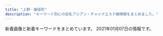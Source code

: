 ```yaml
---
title: "上野・御徒町"
description: "キーワード別にの巨乳アジアン・チャイナエステ嬢情報をまとめました。"
---
```


新着画像と新着キーワードをまとめています。
2021年01月07日の情報です。

<DmmAffiliateIns />
<KeywordTable
  shops={
    [
    {
        "keywords": {
            "D": 33,
            "84": 9,
            "80": 21,
            "E": 15,
            "86": 12,
            "87": 12,
            "88": 27,
            "\u30bb\u30af\u30b7\u30fc": 6,
            "C": 57,
            "F": 9
        },
        "img_links": [
            "http://www.macaron.esjoho.com/images/mobile.jpg",
            "http://www.macaron.esjoho.com/files/0138.jpg",
            "http://www.macaron.esjoho.com/files/060-03.jpg",
            "http://www.macaron.esjoho.com/files/0126-02.jpg",
            "http://www.macaron.esjoho.com/images/s_news.png",
            "http://www.macaron.esjoho.com/files/060-02.jpg",
            "http://www.macaron.esjoho.com/files/00001-03.jpg",
            "http://www.macaron.esjoho.com/files/0127.jpg",
            "http://www.macaron.esjoho.com/files/0133-02.jpg",
            "http://www.macaron.esjoho.com/files/0144-02.jpg",
            "http://www.macaron.esjoho.com/images/girl-z1.jpg",
            "http://www.macaron.esjoho.com/files/0141-02.jpg",
            "http://www.macaron.esjoho.com/files/0127-03.jpg",
            "http://www.macaron.esjoho.com/files/0132.jpg",
            "http://www.macaron.esjoho.com/files/0134.jpg",
            "http://www.macaron.esjoho.com/files/0131-02.jpg",
            "http://www.macaron.esjoho.com/files/0144-03.jpg",
            "http://www.macaron.esjoho.com/files/082-02.jpg",
            "http://www.macaron.esjoho.com/files/047.jpg",
            "http://www.macaron.esjoho.com/images/girl-z2.jpg",
            "http://www.macaron.esjoho.com/files/0133-03.jpg",
            "http://www.macaron.esjoho.com/files/0142-02.jpg",
            "http://www.macaron.esjoho.com/files/068.jpg",
            "http://www.macaron.esjoho.com/files/0112-03.jpg",
            "http://www.macaron.esjoho.com/files/0112-02.jpg",
            "http://www.macaron.esjoho.com/files/0139.jpg",
            "http://www.macaron.esjoho.com/files/061-02.jpg",
            "http://www.macaron.esjoho.com/files/0133.jpg",
            "http://www.macaron.esjoho.com/images/nbj3.jpg",
            "http://www.macaron.esjoho.com/files/037.jpg",
            "http://www.macaron.esjoho.com/files/0142-03.jpg",
            "http://www.macaron.esjoho.com/files/096-03.jpg",
            "http://www.macaron.esjoho.com/files/068-03.jpg",
            "http://www.macaron.esjoho.com/files/0144.jpg",
            "http://www.macaron.esjoho.com/files/082.jpg",
            "http://www.macaron.esjoho.com/files/0134-03.jpg",
            "http://www.macaron.esjoho.com/files/0141.jpg",
            "http://www.macaron.esjoho.com/files/0139-03.jpg",
            "http://www.macaron.esjoho.com/files/060.jpg",
            "http://www.macaron.esjoho.com/files/01-02.jpg",
            "http://www.macaron.esjoho.com/files/0132-03.jpg",
            "http://www.macaron.esjoho.com/files/0145-02.jpg",
            "http://www.macaron.esjoho.com/files/0124-02.jpg",
            "http://www.macaron.esjoho.com/files/0138-03.jpg",
            "http://www.macaron.esjoho.com/files/047-02.jpg",
            "http://www.macaron.esjoho.com/images/top01.jpg",
            "http://www.macaron.esjoho.com/files/061-03.jpg",
            "http://www.macaron.esjoho.com/files/01.jpg",
            "http://www.macaron.esjoho.com/files/030.jpg",
            "http://www.macaron.esjoho.com/files/0132-02.jpg",
            "http://www.macaron.esjoho.com/files/0126-03.jpg",
            "http://www.macaron.esjoho.com/files/0124.jpg",
            "http://www.macaron.esjoho.com/files/061.jpg",
            "http://www.macaron.esjoho.com/files/0142.jpg",
            "http://www.macaron.esjoho.com/files/037-03.jpg",
            "http://www.macaron.esjoho.com/files/0109-03.jpg",
            "http://www.macaron.esjoho.com/files/0145.jpg",
            "http://www.macaron.esjoho.com/files/047-03.jpg",
            "http://www.macaron.esjoho.com/files/0109.jpg",
            "http://www.macaron.esjoho.com/images/s_link.png",
            "http://www.macaron.esjoho.com/files/030-03.jpg",
            "http://www.macaron.esjoho.com/images/s_pick.png",
            "http://www.macaron.esjoho.com/files/068-02.jpg",
            "http://www.macaron.esjoho.com/files/0112.jpg",
            "http://www.macaron.esjoho.com/files/0135.jpg",
            "http://www.macaron.esjoho.com/files/0138-02.jpg",
            "http://www.macaron.esjoho.com/files/0146-03.jpg",
            "http://www.macaron.esjoho.com/files/030-02.jpg",
            "http://www.macaron.esjoho.com/files/0135-03.jpg",
            "http://www.macaron.esjoho.com/files/0124-03.jpg",
            "http://www.macaron.esjoho.com/files/00001-02.jpg",
            "http://www.macaron.esjoho.com/images/s_mobile.png",
            "http://www.macaron.esjoho.com/files/0141-03.jpg",
            "http://www.macaron.esjoho.com/files/082-03.jpg",
            "http://www.macaron.esjoho.com/files/0126.jpg",
            "http://www.macaron.esjoho.com/files/0139-02.jpg",
            "http://www.macaron.esjoho.com/files/0131.jpg",
            "http://www.macaron.esjoho.com/images/top02.jpg",
            "http://www.macaron.esjoho.com/files/0109-02.jpg",
            "http://www.macaron.esjoho.com/files/0145-03.jpg",
            "http://www.macaron.esjoho.com/files/096.jpg",
            "http://www.macaron.esjoho.com/files/01-03.jpg",
            "http://www.macaron.esjoho.com/files/037-02.jpg",
            "http://www.macaron.esjoho.com/files/0146.jpg",
            "http://www.macaron.esjoho.com/files/096-02.jpg",
            "http://www.macaron.esjoho.com/files/0134-02.jpg",
            "http://www.macaron.esjoho.com/files/00001.jpg",
            "http://www.macaron.esjoho.com/files/0131-03.jpg",
            "http://www.macaron.esjoho.com/files/0127-02.jpg",
            "http://www.macaron.esjoho.com/images/s_staff.png",
            "http://www.macaron.esjoho.com/files/0146-02.jpg",
            "http://www.macaron.esjoho.com/files/0135-02.jpg"
        ],
        "url": "http://www.macaron.esjoho.com/",
        "name": "\u30de\u30ab\u30ed\u30f3",
        "station": "JR\u5fa1\u5f92\u753a\u99c5\u5317\u53e3"
    },
    {
        "name": "\u30aa\u30a2\u30b7\u30b9",
        "station": "JR\u4e0a\u91ce\u99c5\u5165\u8c37\u53e3",
        "url": "http://20oasis.com/",
        "keywords": {
            "90": 1,
            "95": 1,
            "85": 2
        },
        "img_links": [
            "http://20oasis.com/images/index_05.png",
            "http://20oasis.com/images/index_03.png",
            "http://20oasis.com/images/index_20.jpg",
            "http://20oasis.com/images/eso20-2.png",
            "http://20oasis.com/images/os20-21.jpg",
            "http://20oasis.com/images/a0.jpg",
            "http://20oasis.com/images/index_02.png",
            "http://20oasis.com/images/os20-7.jpg",
            "http://20oasis.com/images/os20-8.jpg",
            "http://20oasis.com/images/index_09.png",
            "http://20oasis.com/images/index_07.png",
            "http://20oasis.com/images/14.jpg",
            "http://20oasis.com/images/os20-11.jpg",
            "http://20oasis.com/images/index_08.png",
            "http://20oasis.com/images/4.jpg",
            "http://20oasis.com/images/index_06.png",
            "http://20oasis.com/images/1.jpg"
        ]
    },
    {
        "name": "\u30de\u30fc\u30ad\u30e5\u30ea\u30fcMERCURY",
        "keywords": {
            "89": 34,
            "E": 1,
            "C": 32,
            "90": 5,
            "88": 12,
            "D": 15
        },
        "station": "JR\u5fa1\u5f92\u753a\u99c5\u5357\u53e3",
        "img_links": [
            "http://foryou-es.info/img/miki.png",
            "http://foryou-es.info/img/yui3.jpg",
            "http://www.foryou-es.info/images/interior1.png",
            "http://www.foryou-es.info/images/tp.png",
            "http://www.foryou-es.info/img/honey1.jpg",
            "http://www.foryou-es.info/img/rora4.jpg",
            "http://www.foryou-es.info/img/yui.png",
            "http://www.foryou-es.info/sp/img/sara2.jpg",
            "http://www.foryou-es.info/img/sara2.jpg",
            "http://www.foryou-es.info/img/miki2.jpg",
            "http://www.foryou-es.info/images/zy.png",
            "http://foryou-es.info/images/tel.png",
            "http://foryou-es.info/img/sara2.jpg",
            "http://foryou-es.info/img/saki3.jpg",
            "http://www.foryou-es.info/sp/img/hina4.jpg",
            "http://www.foryou-es.info/sp/images/int1.jpg",
            "http://foryou-es.info/images/tp.png",
            "http://foryou-es.info/img/hina1.jpg",
            "http://foryou-es.info/images/rem.jpg",
            "http://www.foryou-es.info/img/sara.png",
            "http://foryou-es.info/img/sara.png",
            "http://foryou-es.info/images/zy.png",
            "http://foryou-es.info/img/miki1.jpg",
            "http://www.foryou-es.info/img/rora3.jpg",
            "http://www.foryou-es.info/images/blog.jpg",
            "http://www.foryou-es.info/i/img/honey.jpg",
            "http://foryou-es.info/images/si.png",
            "http://foryou-es.info/img/rora4.jpg",
            "http://www.foryou-es.info/img/honey3.jpg",
            "http://foryou-es.info/img/sara1.jpg",
            "http://www.foryou-es.info/i/img/sara.jpg",
            "http://www.foryou-es.info/img/saki2.jpg",
            "http://foryou-es.info/images/koko_200x40.png",
            "http://www.foryou-es.info/img/hina1.jpg",
            "http://foryou-es.info/images/interior_t.jpg",
            "http://www.foryou-es.info/img/yui2.jpg",
            "http://foryou-es.info/img/miki3.jpg",
            "http://www.foryou-es.info/sp/images/newsb.jpg",
            "http://www.foryou-es.info/images/staff_t.jpg",
            "http://www.foryou-es.info/sp/images/pc.jpg",
            "http://foryou-es.info/images/ac.jpg",
            "http://www.foryou-es.info/images/newface.jpg",
            "http://www.foryou-es.info/img/sara3.jpg",
            "http://foryou-es.info/img/riko.png",
            "http://www.foryou-es.info/i/img/rora.jpg",
            "http://www.foryou-es.info/sp/images/staff_t.jpg",
            "http://foryou-es.info/images/news.jpg",
            "http://www.foryou-es.info/i/img/risa.jpg",
            "http://www.foryou-es.info/img/sia4.jpg",
            "http://www.foryou-es.info/i/img/hina.jpg",
            "http://www.foryou-es.info/img/sia3.jpg",
            "http://www.foryou-es.info/images/sa.jpg",
            "http://www.foryou-es.info/img/hina.png",
            "http://www.foryou-es.info/img/riko.png",
            "http://www.foryou-es.info/images/sirase.jpg",
            "http://www.foryou-es.info/img/rora.png",
            "http://www.foryou-es.info/sp/images/rec1.jpg",
            "http://foryou-es.info/images/2021.jpg",
            "http://www.foryou-es.info/img/yui1.jpg",
            "http://www.foryou-es.info/sp/img/rora.png",
            "http://foryou-es.info/images/sm.jpg",
            "http://foryou-es.info/img/riko1.jpg",
            "http://foryou-es.info/images/interior1.png",
            "http://foryou-es.info/img/yui2.jpg",
            "http://www.foryou-es.info/sp/img/saki2.jpg",
            "http://foryou-es.info/img/hina.png",
            "http://foryou-es.info/images/sirase.jpg",
            "http://www.foryou-es.info/i/img/yui.jpg",
            "http://www.foryou-es.info/sp/img/hina2.jpg",
            "http://www.foryou-es.info/img/rora1.jpg",
            "http://foryou-es.info/images/sa.jpg",
            "http://foryou-es.info/img/honey3.jpg",
            "http://www.foryou-es.info/img/saki3.jpg",
            "http://www.foryou-es.info/img/sia2.jpg",
            "http://foryou-es.info/img/miki2.jpg",
            "http://foryou-es.info/img/honey1.jpg",
            "http://www.foryou-es.info/sp/img/honey2.jpg",
            "http://foryou-es.info/img/riko2.jpg",
            "http://www.foryou-es.info/images/news.jpg",
            "http://www.foryou-es.info/img/honey2.jpg",
            "http://foryou-es.info/img/sia.png",
            "http://www.foryou-es.info/img/hina4.jpg",
            "http://www.foryou-es.info/sp/images/top.jpg",
            "http://www.foryou-es.info/sp/img/hina3.jpg",
            "http://foryou-es.info/img/sara3.jpg",
            "http://www.foryou-es.info/images/info.jpg",
            "http://foryou-es.info/img/hina3.jpg",
            "http://www.foryou-es.info/sp/staff/yui.png",
            "http://www.foryou-es.info/sp/img/yui.png",
            "http://foryou-es.info/img/yui1.jpg",
            "http://www.foryou-es.info/sp/img/sia1.jpg",
            "http://www.foryou-es.info/images/tel.png",
            "http://www.foryou-es.info/sp/img/hina.png",
            "http://foryou-es.info/images/info.jpg",
            "http://www.foryou-es.info/i/img/saki.jpg",
            "http://foryou-es.info/img/yui.png",
            "http://foryou-es.info/img/sia2.jpg",
            "http://www.foryou-es.info/sp/img/sia3.jpg",
            "http://www.foryou-es.info/sp/img/sara.png",
            "http://www.foryou-es.info/sp/images/news.png",
            "http://www.foryou-es.info/sp/menu/interior.jpg",
            "http://www.foryou-es.info/img/honey.png",
            "http://www.foryou-es.info/sp/img/hina1.jpg",
            "http://foryou-es.info/img/hina2.jpg",
            "http://www.foryou-es.info/img/hina2.jpg",
            "http://www.foryou-es.info/images/tt.png",
            "http://www.foryou-es.info/i/img/seiko.jpg",
            "http://www.foryou-es.info/img/riko2.jpg",
            "http://foryou-es.info/img/saki1.jpg",
            "http://www.foryou-es.info/sp/img/honey3.jpg",
            "http://www.foryou-es.info/img/seiko.png",
            "http://foryou-es.info/img/rora3.jpg",
            "http://www.foryou-es.info/sp/images/tel.jpg",
            "http://www.foryou-es.info/images/ac.jpg",
            "http://www.foryou-es.info/sp/img/riko.png",
            "http://www.foryou-es.info/sp/images/newface.png",
            "http://www.foryou-es.info/images/rem.jpg",
            "http://www.foryou-es.info/sp/img/seiko.png",
            "http://www.foryou-es.info/sp/images/head.jpg",
            "http://www.foryou-es.info/sp/images/interior_t.jpg",
            "http://foryou-es.info/images/staff_t.jpg",
            "http://foryou-es.info/img/hina4.jpg",
            "http://www.foryou-es.info/sp/img/saki.png",
            "http://www.foryou-es.info/sp/img/honey1.jpg",
            "http://foryou-es.info/img/rora1.jpg",
            "http://foryou-es.info/img/rora.png",
            "http://foryou-es.info/images/mobile.jpg",
            "http://www.foryou-es.info/sp/images/2021.jpg",
            "http://www.foryou-es.info/img/saki1.jpg",
            "http://www.foryou-es.info/img/riko3.jpg",
            "http://foryou-es.info/images/interior.jpg",
            "http://foryou-es.info/images/tt.png",
            "http://www.foryou-es.info/img/miki1.jpg",
            "http://www.foryou-es.info/images/sm.jpg",
            "http://foryou-es.info/img/riko3.jpg",
            "http://www.foryou-es.info/img/miki.png",
            "http://foryou-es.info/img/saki.png",
            "http://www.foryou-es.info/sp/img/miki.png",
            "http://www.foryou-es.info/sp/images/time.jpg",
            "http://foryou-es.info/images/so.jpg",
            "http://www.foryou-es.info/images/mobile.jpg",
            "http://www.foryou-es.info/sp/images/int3.jpg",
            "http://www.foryou-es.info/img/sia.png",
            "http://www.foryou-es.info/sp/images/rec3.jpg",
            "http://www.foryou-es.info/sp/img/yui1.jpg",
            "http://www.foryou-es.info/img/sia1.jpg",
            "http://www.foryou-es.info/img/riko4.jpg",
            "http://foryou-es.info/img/sia4.jpg",
            "http://www.foryou-es.info/sp/staff/saki.png",
            "http://www.foryou-es.info/img/saki.png",
            "http://foryou-es.info/img/sia3.jpg",
            "http://www.foryou-es.info/i/img/miki.jpg",
            "http://foryou-es.info/img/rora2.jpg",
            "http://www.foryou-es.info/images/koko_200x40.png",
            "http://www.foryou-es.info/i/img/riko.jpg",
            "http://www.foryou-es.info/img/sara1.jpg",
            "http://www.foryou-es.info/sp/img/sia2.jpg",
            "http://www.foryou-es.info/img/riko1.jpg",
            "http://www.foryou-es.info/images/interior_t.jpg",
            "http://www.foryou-es.info/sp/img/saki1.jpg",
            "http://www.foryou-es.info/img/hina3.jpg",
            "http://www.foryou-es.info/img/miki3.jpg",
            "http://www.foryou-es.info/images/2021.jpg",
            "http://www.foryou-es.info/sp/images/int2.jpg",
            "http://www.foryou-es.info/sp/img/yui2.jpg",
            "http://www.foryou-es.info/sp/img/yui3.jpg",
            "http://www.foryou-es.info/sp/img/sara3.jpg",
            "http://www.foryou-es.info/sp/images/rec2.jpg",
            "http://foryou-es.info/img/sia1.jpg",
            "http://foryou-es.info/images/blog.jpg",
            "http://www.foryou-es.info/sp/img/honey.png",
            "http://www.foryou-es.info/i/img/sia.jpg",
            "http://www.foryou-es.info/sp/images/sm.jpg",
            "http://www.foryou-es.info/images/si.png",
            "http://www.foryou-es.info/images/so.jpg",
            "http://www.foryou-es.info/sp/img/sia4.jpg",
            "http://foryou-es.info/img/saki2.jpg",
            "http://www.foryou-es.info/sp/menu/staff.jpg",
            "http://foryou-es.info/img/honey2.jpg",
            "http://foryou-es.info/img/riko4.jpg",
            "http://foryou-es.info/img/seiko.png",
            "http://www.foryou-es.info/sp/menu/top.jpg",
            "http://www.foryou-es.info/sp/img/sara1.jpg",
            "http://www.foryou-es.info/sp/img/saki3.jpg",
            "http://foryou-es.info/img/honey.png",
            "http://www.foryou-es.info/images/interior.jpg",
            "http://www.foryou-es.info/img/yui3.jpg",
            "http://foryou-es.info/images/newface.jpg",
            "http://www.foryou-es.info/sp/img/sia.png",
            "http://www.foryou-es.info/img/rora2.jpg",
            "http://www.foryou-es.info/i/img/kaori.jpg"
        ],
        "url": "http://foryou-es.info/"
    },
    {
        "url": "http://reiwabi.work/",
        "station": "JR\u5fa1\u5f92\u753a\u99c5\u5317\u53e3",
        "name": "\u84ee\uff5e\u30ec\u30f3",
        "img_links": [
            "http://reiwabi.work/images/sys5.jpg",
            "http://reiwabi.work/images/2.jpg",
            "http://reiwabi.work/img/erina1.jpg",
            "http://reiwabi.work/images/sys3.jpg",
            "http://reiwabi.work/images/sys1.jpg",
            "http://reiwabi.work/images/ac1.jpg",
            "http://reiwabi.work/staff/yumi.jpg",
            "http://reiwabi.work/img/aya1.jpg",
            "http://reiwabi.work/images/interior_t.jpg",
            "http://reiwabi.work/images/6.jpg",
            "http://reiwabi.work/images/1.jpg",
            "http://reiwabi.work/images/int1.png",
            "http://reiwabi.work/staff/aya.jpg",
            "http://reiwabi.work/images/news.jpg",
            "http://reiwabi.work/img/kasumi1.jpg",
            "http://reiwabi.work/staff/erina.jpg",
            "http://reiwabi.work/staff/kasumi.jpg",
            "http://reiwabi.work/images/head.jpg",
            "http://reiwabi.work/img/aya2.jpg",
            "http://reiwabi.work/img/mirai1.jpg",
            "http://reiwabi.work/images/int2.png",
            "http://reiwabi.work/images/mobile.jpg",
            "http://reiwabi.work/images/3.jpg",
            "http://reiwabi.work/staff/mirai.jpg",
            "http://reiwabi.work/images/7.jpg",
            "http://reiwabi.work/staff/ruru.jpg",
            "http://reiwabi.work/images/line.png",
            "http://reiwabi.work/images/5.jpg",
            "http://reiwabi.work/images/4.jpg",
            "http://reiwabi.work/staff/risa.jpg",
            "http://reiwabi.work/images/staff_t.jpg",
            "http://reiwabi.work/img/risa1.jpg",
            "http://reiwabi.work/img/risa2.jpg",
            "http://reiwabi.work/img/ruru1.jpg",
            "http://reiwabi.work/img/yumi1.jpg",
            "http://reiwabi.work/images/sys2.jpg"
        ],
        "keywords": {}
    },
    {
        "url": "http://estelaspa.com/",
        "name": "Estela SPA\uff5e\u30a8\u30b9\u30c6\u30e9\u30b9\u30d1",
        "img_links": [
            "http://estelaspa.com/img/system/3.jpg",
            "http://estelaspa.com/img/system/etc.jpg",
            "http://estelaspa.com/uploaded/girlinfo/14/G1_14_2.jpg",
            "http://estelaspa.com/img/rmenu/staff_off.png",
            "http://estelaspa.com/img/fmenu/call_off.png",
            "http://estelaspa.com/uploaded/girlinfo/22/G1_22_2.jpg",
            "http://estelaspa.com/img/system/4.jpg",
            "http://estelaspa.com/img/system/card.jpg",
            "http://estelaspa.com/uploaded/news/201201035405.jpg",
            "http://estelaspa.com/uploaded/girlinfo/16/G2_16_3.jpg",
            "http://estelaspa.com/img/google_button.png",
            "http://estelaspa.com/img/access/key.jpg",
            "http://estelaspa.com/uploaded/girlinfo/12/G1_12_2.jpg",
            "http://estelaspa.com/img/corona.png",
            "http://estelaspa.com/uploaded/girlinfo/13/G1_13_2.jpg",
            "http://estelaspa.com/img/photo_button.png",
            "http://estelaspa.com/uploaded/girlinfo/9/G2_9_3.jpg",
            "http://estelaspa.com/img/room/1.png",
            "http://estelaspa.com/uploaded/girlinfo/23/G1_23_2.jpg",
            "http://img.es-navi.com/img/link/banners/s/000002.png",
            "http://estelaspa.com/img/rmenu/top_off.png",
            "http://estelaspa.com/img/system/2.jpg",
            "http://estelaspa.com/img/rmenu/call_off.png"
        ],
        "keywords": {
            "C": 7
        },
        "station": "JR\u5fa1\u5f92\u753a\u99c5\u5317\u53e3"
    },
    {
        "station": "JR\u5fa1\u5f92\u753a\u99c5\u5317\u53e3",
        "name": "\u685c\u30fb\u3055\u304f\u3089",
        "url": "https://arirang.tyo.cm/",
        "keywords": {
            "85": 18,
            "C": 6,
            "83": 6,
            "86": 6,
            "87": 6,
            "D": 30
        },
        "img_links": [
            "https://arirang.tyo.cm/images/room2.jpg",
            "https://arirang.tyo.cm/images/tit_staff02.png",
            "https://arirang.tyo.cm/photos/sites/78/2020/12/2020120409183825.jpg",
            "https://arirang.tyo.cm/photos/sites/78/2020/12/2020120409183322.jpg",
            "https://arirang.tyo.cm/images/maining.jpg",
            "https://arirang.tyo.cm/photos/sites/78/2020/12/202012040918423.jpg",
            "https://arirang.tyo.cm/images/sp_tit_new.png",
            "https://arirang.tyo.cm/images/sp_tit_staff01.png",
            "https://arirang.tyo.cm/images/sp_tit_staff02.png",
            "https://arirang.tyo.cm/images/tit_new.png",
            "https://arirang.tyo.cm/images/top.jpg",
            "https://arirang.tyo.cm/photos/sites/78/2020/12/2020120409183619.jpg",
            "https://arirang.tyo.cm/photos/sites/78/2020/12/2020120409183445.jpg",
            "https://arirang.tyo.cm/images/sp_tit_therapist.png",
            "https://arirang.tyo.cm/images/room1.jpg",
            "https://arirang.tyo.cm/images/tit_therapist.png",
            "https://arirang.tyo.cm/images/room4.jpg",
            "https://arirang.tyo.cm/images/tit_staff01.png",
            "https://arirang.tyo.cm/images/img_tel.png",
            "https://arirang.tyo.cm/images/sp_top.jpg",
            "https://arirang.tyo.cm/photos/sites/78/2020/12/2020120409184012.jpg",
            "https://arirang.tyo.cm/images/room3.jpg"
        ]
    },
    {
        "keywords": {},
        "station": "\u6e6f\u5cf6\u99c52\u756a\u51fa\u53e3",
        "name": "\u30d8\u30d6\u30f3",
        "img_links": [
            "http://www.t-happy.work/img/koko1.jpg",
            "http://www.t-happy.work/img/momoe1.jpg",
            "http://www.t-happy.work/img/mai1.jpg",
            "http://www.t-happy.work/images/news.jpg",
            "http://www.t-happy.work/images/staff_t.jpg",
            "http://www.t-happy.work/images/7.png",
            "http://www.t-happy.work/img/reina1.jpg",
            "http://www.t-happy.work/images/sys1.png",
            "http://www.t-happy.work/img/miki1.jpg",
            "http://www.t-happy.work/img/ai1.jpg",
            "http://www.t-happy.work/images/head.jpg",
            "http://www.t-happy.work/images/interior_t.jpg",
            "http://www.t-happy.work/img/ai2.jpg",
            "http://www.t-happy.work/images/12.png",
            "http://www.t-happy.work/images/s1.png",
            "http://www.t-happy.work/images/sys2.png",
            "http://www.t-happy.work/images/int2.png",
            "http://www.t-happy.work/images/int1.png",
            "http://www.t-happy.work/images/1.png",
            "http://www.t-happy.work/images/5.png",
            "http://www.t-happy.work/img/aoi1.jpg",
            "http://www.t-happy.work/img/reina2.jpg",
            "http://www.t-happy.work/images/2.png",
            "http://www.t-happy.work/img/koko2.jpg",
            "http://www.t-happy.work/img/yui1.jpg",
            "http://www.t-happy.work/images/tel.jpg",
            "http://www.t-happy.work/images/mobile.jpg",
            "http://www.t-happy.work/images/8.png",
            "http://www.t-happy.work/images/sisu.png",
            "http://www.t-happy.work/images/newface.png",
            "http://www.t-happy.work/images/6.png",
            "http://www.t-happy.work/images/4.png",
            "http://www.t-happy.work/images/11.png"
        ],
        "url": "http://www.t-happy.work/"
    },
    {
        "name": "\u30a8\u30f3\u30b8\u30a7\u30eb",
        "url": "http://miel.site",
        "img_links": [
            "http://miel.site/_src/29005355/wechatimg47.jpg",
            "http://miel.site/_src/29311236/_dsf6136.jpg",
            "http://miel.site/_src/29005337/_dsf6119.jpg",
            "http://miel.site/_src/33382135/smartselect_20190619-130437_wechat.jpg",
            "http://miel.site/_src/32618650/wechatimg47.jpg",
            "http://miel.site/_src/29311234/_dsf6133.jpg",
            "http://miel.site/_src/36895484/52ab8d55af50aceb629a82f4d4e7387.jpg",
            "http://miel.site/_src/29312035/wechatimg43.jpg",
            "http://miel.site/_src/29005344/_dsf6125.jpg",
            "http://miel.site/_src/46102608/fbe435955084a9c8c2e02b3bb62d2ef.jpg",
            "http://miel.site/_src/29005361/wechatimg47.jpg",
            "http://miel.site/_src/29510474/_dsf6125.jpg",
            "http://miel.site/_src/29005265/mobile.png",
            "http://miel.site/_src/34912876/afb69b6314ccce2e8e5cad415547196_20191220104044273.jpg",
            "http://miel.site/_src/36873111/_igp4288.jpg",
            "http://miel.site/_src/36891852/0bb834c5e1d56a0e10627c891433859.jpg",
            "http://miel.site/_src/38481438/wechatimg213.jpg",
            "http://miel.site/_src/46102607/fbe435955084a9c8c2e02b3bb62d2ef.jpg",
            "http://miel.site/_src/40140461/cam2.png",
            "http://miel.site/_src/29005371/smartselect_20190619-130437_wechat.jpg",
            "http://miel.site/_src/29312033/wechatimg44.jpg",
            "http://miel.site/_src/29005244/tel.png",
            "http://miel.site/_src/29311235/_dsf6135.jpg",
            "http://miel.site/_src/29005342/cam2.png",
            "http://miel.site/_src/32851154/10.pic.jpg",
            "http://miel.site/_src/29005360/wechatimg47.jpg",
            "http://miel.site/_src/29310698/_dsf6119.jpg",
            "http://miel.site/_src/29005319/sign.png",
            "http://miel.site/_src/29005247/index_09.png",
            "http://miel.site/_src/29005262/img20191121221515045946.png",
            "http://miel.site/_src/34912875/afb69b6314ccce2e8e5cad415547196_20191220104044273.jpg",
            "http://miel.site/_src/29005376/smartselect_20190619-130437_wechat.jpg",
            "http://miel.site/_src/29339021/_msk7930.jpg",
            "http://miel.site/_src/29005243/tel.png",
            "http://miel.site/_src/29339297/img20190123185245900589.png",
            "http://miel.site/_src/29310699/_dsf6130.jpg",
            "http://miel.site/_src/46102614/wechatimg176_20200107153650427.jpg",
            "http://miel.site/_src/29005339/img20170112114741767461.png",
            "http://miel.site/_src/29005377/smartselect_20190619-130437_wechat.jpg",
            "http://miel.site/_src/38472503/wechatimg213.jpg",
            "http://miel.site/_src/36895479/0bb834c5e1d56a0e10627c891433859.jpg",
            "http://miel.site/_src/29005343/_dsf6130.jpg",
            "http://miel.site/_src/29005260/news.png",
            "http://miel.site/_src/46102613/e3d9317697b9310640e097934adfc99.jpg",
            "http://miel.site/_src/29227656/_dsf6136.jpg",
            "http://miel.site/_src/38481445/wechatimg177.jpg",
            "http://miel.site/_src/36895485/52ab8d55af50aceb629a82f4d4e7387.jpg",
            "http://miel.site/_src/34912881/afb69b6314ccce2e8e5cad415547196_20191220104044273.jpg"
        ],
        "station": "JR\u5fa1\u5f92\u753a\u99c5\u5357\u53e3",
        "keywords": {
            "80": 1,
            "82": 1,
            "85": 1,
            "96": 1
        }
    },
    {
        "url": "http://spa-amore.info/",
        "img_links": [
            "http://spa-amore.info/uploads/rubyes/2018/12/ad_7z8_720.png",
            "http://spa-amore.info/uploads/rubyes/2017/02/btn_top_01.png",
            "http://spa-amore.info/uploads/rubyes/images/subvisual_staff.png",
            "http://spa-amore.info/uploads/rubyes/2019/12/img_3765.jpg",
            "http://spa-amore.info/uploads/rubyes/2017/02/img_info_04.png",
            "http://spa-amore.info/uploads/rubyes/2017/02/icon_flower.png",
            "http://spa-amore.info/uploads/rubyes/2018/06/img_6517de79a84e589afe69cac1.jpg",
            "http://spa-amore.info/uploads/rubyes/2020/10/img_6514.jpg",
            "http://spa-amore.info/uploads/rubyes/2018/12/ad-7z8-s.png",
            "http://spa-amore.info/uploads/rubyes/2020/12/img_6829.jpg",
            "http://spa-amore.info/uploads/rubyes/images/icon_flower.png",
            "http://spa-amore.info/uploads/rubyes/2017/02/btn_top_03.png",
            "http://spa-amore.info/uploads/rubyes/2020/10/img_6511.jpg",
            "http://spa-amore.info/uploads/rubyes/2018/06/tel.jpg",
            "http://spa-amore.info/uploads/rubyes/2017/02/subvisual_link.png",
            "http://spa-amore.info/uploads/rubyes/2017/02/wifi.jpg",
            "http://spa-amore.info/uploads/rubyes/2017/02/subvisual_info.png",
            "http://spa-amore.info/uploads/rubyes/2020/11/img_6654.jpg",
            "http://spa-amore.info/uploads/rubyes/2019/12/img_3761.jpg",
            "http://spa-amore.info/uploads/rubyes/2020/10/img_6515.jpg",
            "http://spa-amore.info/uploads/rubyes/2017/02/bnr_side_02.png",
            "http://spa-amore.info/uploads/rubyes/2017/02/bnr_side_01.png",
            "http://spa-amore.info/uploads/rubyes/2019/03/img_35011.jpg",
            "http://spa-amore.info/uploads/rubyes/2019/07/img_4390.jpg",
            "http://spa-amore.info/uploads/rubyes/2017/02/img_info_06.png",
            "http://spa-amore.info/uploads/rubyes/2017/02/subvisual_enquete.png",
            "http://spa-amore.info/uploads/rubyes/2017/02/subvisual_magazine.png",
            "http://spa-amore.info/uploads/rubyes/2018/06/img_6526de79a84e589afe69cac1.jpg",
            "http://spa-amore.info/uploads/rubyes/2017/02/img_info_03.png",
            "http://spa-amore.info/uploads/rubyes/2019/12/img_3763.jpg",
            "http://spa-amore.info/uploads/rubyes/2017/02/subvisual_link-1000x144.png",
            "http://spa-amore.info/uploads/rubyes/2017/02/treatment.png",
            "http://spa-amore.info/uploads/rubyes/2019/03/img_35012.jpg",
            "http://spa-amore.info/uploads/rubyes/2017/02/bnr_side_03.png",
            "http://spa-amore.info/uploads/rubyes/2018/06/img_6509de79a84e589afe69cac1.jpg",
            "http://spa-amore.info/uploads/rubyes/2017/02/bnr_side_credit.png",
            "http://spa-amore.info/uploads/rubyes/2017/02/subvisual_reserve.png",
            "http://spa-amore.info/uploads/rubyes/2020/01/img_5610-1919x2560.jpg",
            "http://spa-amore.info/uploads/rubyes/2019/04/img_3767.jpg",
            "http://spa-amore.info/\thttp:/spa-amore.info/uploads/rubyes/2019/03/ivent2.jpeg",
            "http://spa-amore.info/uploads/rubyes/2019/12/img_3766.jpg",
            "http://spa-amore.info/uploads/rubyes/2017/02/btn_top_02.png",
            "http://spa-amore.info/uploads/rubyes/2018/06/img_6484de79a84e589afe69cac1.jpg",
            "http://spa-amore.info/uploads/rubyes/2019/10/img_4997.jpg",
            "http://spa-amore.info/uploads/rubyes/2017/02/bnr_side_05.png",
            "http://spa-amore.info/uploads/rubyes/2019/04/img_3768.jpg",
            "http://spa-amore.info/uploads/rubyes/2017/03/img_bnr_concept.png",
            "http://spa-amore.info/uploads/rubyes/2017/02/subvisual_qa.png",
            "http://spa-amore.info/uploads/rubyes/2020/11/img_6655.jpg",
            "http://spa-amore.info/uploads/rubyes/2017/02/img_info_02.png",
            "http://spa-amore.info/uploads/rubyes/2017/02/img_info_01.png",
            "http://spa-amore.info/uploads/rubyes/images/no-photo.jpg",
            "http://spa-amore.info/uploads/rubyes/2018/11/img_2998.png",
            "http://spa-amore.info/uploads/rubyes/images/p01.png",
            "http://spa-amore.info/uploads/rubyes/2018/06/bnr_side_041.png",
            "http://spa-amore.info/uploads/rubyes/2020/05/img_4838.jpg",
            "http://spa-amore.info/uploads/rubyes/2020/03/lili.jpeg",
            "http://spa-amore.info/uploads/rubyes/2018/06/wechatimg111.jpeg",
            "http://spa-amore.info/uploads/rubyes/2017/02/img_info_05.png",
            "http://spa-amore.info/uploads/rubyes/2017/02/subvisual_contact.png",
            "http://spa-amore.info/uploads/rubyes/2019/10/img_4995.jpg"
        ],
        "keywords": {
            "C": 1
        },
        "name": "\u30b9\u30d1 \u30a2\u30e2\u30fc\u30ec",
        "station": "JR\u5fa1\u5f92\u753a\u99c5\u5317\u53e3"
    },
    {
        "keywords": {
            "86": 13,
            "84": 3,
            "83": 3,
            "85": 23,
            "87": 6
        },
        "station": "\u4e0a\u91ce\u99c5\u5e83\u5c0f\u8def\u53e3",
        "url": "http://cc-tokyo.xyz/",
        "name": "CoCo-Arashi",
        "img_links": [
            "http://cc-tokyo.xyz/therapist/moe1.jpg",
            "http://cc-tokyo.xyz/images/barSystem.jpg",
            "http://cc-tokyo.xyz/therapist/yanyan1.jpg",
            "http://cc-tokyo.xyz/therapist/comingSoon.jpg",
            "http://cc-tokyo.xyz/therapist/minami1.jpg",
            "http://cc-tokyo.xyz/images/movie.jpg",
            "http://www.a-side.com/ad/koko/include/banner/koko_200x40.png",
            "http://cc-tokyo.xyz/images/mobile.jpg",
            "http://cc-tokyo.xyz/therapist/saya1.jpg",
            "http://cc-tokyo.xyz/images/barAccess.jpg",
            "http://cc-tokyo.xyz/images/barTherapist.jpg",
            "http://cc-tokyo.xyz/images/barInfo.jpg",
            "http://cc-tokyo.xyz/therapist/yuyu1.jpg",
            "http://cc-tokyo.xyz/banner/468x60.jpg",
            "http://cc-tokyo.xyz/images/barLink.jpg",
            "http://cc-tokyo.xyz/images/concept.jpg",
            "http://cc-tokyo.xyz/therapist/mai1.jpg",
            "http://cc-tokyo.xyz/therapist/emi1.jpg",
            "http://cc-tokyo.xyz/room/1.jpg",
            "http://cc-tokyo.xyz/banner/88x31.jpg",
            "http://cc-tokyo.xyz/therapist/yui1.jpg",
            "http://cc-tokyo.xyz/images/magazine.jpg",
            "http://cc-tokyo.xyz/therapist/mari1.jpg",
            "http://cc-tokyo.xyz/therapist/yuri1.jpg",
            "http://cc-tokyo.xyz/images/indexMap.jpg",
            "http://cc-tokyo.xyz/therapist/hinako1.jpg",
            "http://cc-tokyo.xyz/images/coverGirlText.png",
            "http://cc-tokyo.xyz/therapist/momoka1.jpg",
            "http://cc-tokyo.xyz/images/barProfile.jpg"
        ]
    },
    {
        "img_links": [
            "http://biki-massage.work/img/fla1.jpg",
            "http://biki-massage.work/sp/img/cam.jpg",
            "http://biki-massage.work/sp/img/s2.jpg",
            "http://biki-massage.work/sp/img/time.jpg",
            "http://biki-massage.work/img/s5.jpg",
            "http://biki-massage.work/sp/img/s1.jpg",
            "http://biki-massage.work/img/st6.jpg",
            "http://biki-massage.work/img/s4.jpg",
            "http://biki-massage.work/sp/img/info.jpg",
            "http://biki-massage.work/sp/img/pic.jpg",
            "http://biki-massage.work/sp/img/botton.jpg",
            "http://biki-massage.work/img/sta5.jpg",
            "http://biki-massage.work/img/st2.jpg",
            "http://biki-massage.work/img/nos.jpg",
            "http://biki-massage.work/img/sta4.jpg",
            "http://biki-massage.work/img/campian.jpg",
            "http://biki-massage.work/img/st1.jpg",
            "http://biki-massage.work/sp/img/t-r.jpg",
            "http://biki-massage.work/img/sta1.jpg",
            "http://biki-massage.work/sp/img/sys.jpg",
            "http://biki-massage.work/img/st5.jpg",
            "http://biki-massage.work/img/fla2.jpg",
            "http://biki-massage.work/sp/img/pc.jpg",
            "http://biki-massage.work/sp/img/s4.jpg",
            "http://biki-massage.work/sp/img/s6.jpg",
            "http://biki-massage.work/sp/img/tel.jpg",
            "http://biki-massage.work/img/mo.png",
            "http://biki-massage.work/img/botton.jpg",
            "http://biki-massage.work/img/st4.jpg",
            "http://biki-massage.work/sp/img/t-o.jpg",
            "http://biki-massage.work/sp/img/s3.jpg",
            "http://biki-massage.work/img/s1.jpg",
            "http://biki-massage.work/img/sta3.jpg",
            "http://biki-massage.work/sp/img/t-t.jpg",
            "http://biki-massage.work/sp/img/p6.jpg",
            "http://biki-massage.work/sp/img/add.jpg",
            "http://biki-massage.work/img/s3.jpg",
            "http://biki-massage.work/img/s2.jpg",
            "http://biki-massage.work/img/fla3.jpg",
            "http://biki-massage.work/img/s6.jpg",
            "http://biki-massage.work/img/sta2.jpg",
            "http://biki-massage.work/sp/img/t-a.jpg",
            "http://biki-massage.work/sp/img/p3.jpg",
            "http://biki-massage.work/sp/img/t-s.jpg",
            "http://biki-massage.work/img/st3.jpg",
            "http://biki-massage.work/img/head.jpg",
            "http://biki-massage.work/img/sta6.jpg",
            "http://biki-massage.work/sp/img/tit.jpg",
            "http://biki-massage.work/sp/img/p2.jpg",
            "http://biki-massage.work/sp/img/s5.jpg"
        ],
        "keywords": {
            "86": 7,
            "83": 1,
            "D": 3,
            "E": 1,
            "87": 2,
            "88": 2,
            "C": 16
        },
        "station": "JR\u5fa1\u5f92\u753a\u99c5\u5317\u53e3",
        "name": "\u5a9a\u59eb\uff5e\u30d3\u30ad\uff5e",
        "url": "http://biki-massage.work/"
    },
    {
        "name": "Lucky \u30e9\u30c3\u30ad\u30fc",
        "img_links": [
            "http://o-lucky.work/images/7.jpg",
            "http://o-lucky.work/sp/img/sakura1.jpg",
            "http://o-lucky.work/sp/images/sys2.jpg",
            "http://o-lucky.work/images/b2.jpg",
            "http://o-lucky.work/sp/images/b1.jpg",
            "http://o-lucky.work/sp/staff/kana.jpg",
            "http://o-lucky.work/sp/staff/yuyu.jpg",
            "http://o-lucky.work/sp/img/ruru1.jpg",
            "http://o-lucky.work/images/sys1.jpg",
            "http://o-lucky.work/sp/images/staff_t.jpg",
            "http://o-lucky.work/images/3.jpg",
            "http://o-lucky.work/images/b3.jpg",
            "http://o-lucky.work/sp/images/int2.jpg",
            "http://o-lucky.work/staff/sakura.jpg",
            "http://o-lucky.work/sp/images/b2.jpg",
            "http://o-lucky.work/images/int2.jpg",
            "http://o-lucky.work/sp/images/news.jpg",
            "http://o-lucky.work/sp/img/yuyu1.jpg",
            "http://o-lucky.work/sp/staff/koko.jpg",
            "http://o-lucky.work/img/nana1.jpg",
            "http://o-lucky.work/sp/staff/ruru.jpg",
            "http://o-lucky.work/images/mobile.jpg",
            "http://o-lucky.work/sp/img/sayaka1.jpg",
            "http://o-lucky.work/img/ruru1.jpg",
            "http://o-lucky.work/sp/images/menu/staff.jpg",
            "http://o-lucky.work/images/8.jpg",
            "http://o-lucky.work/sp/menu/interior.jpg",
            "http://o-lucky.work/images/staff_t.jpg",
            "http://o-lucky.work/images/4.jpg",
            "http://o-lucky.work/sp/images/newsb.jpg",
            "http://o-lucky.work/images/line.png",
            "http://o-lucky.work/images/tr.jpg",
            "http://o-lucky.work/sp/images/top.jpg",
            "http://o-lucky.work/staff/sayaka.jpg",
            "http://o-lucky.work/images/int1.jpg",
            "http://o-lucky.work/staff/kana.jpg",
            "http://o-lucky.work/images/b1.jpg",
            "http://o-lucky.work/staff/nana.jpg",
            "http://o-lucky.work/sp/images/menu/top.jpg",
            "http://o-lucky.work/images/5.jpg",
            "http://o-lucky.work/sp/staff/nana.jpg",
            "http://o-lucky.work/images/1.jpg",
            "http://o-lucky.work/sp/images/ac1.jpg",
            "http://o-lucky.work/sp/images/sys1.jpg",
            "http://o-lucky.work/sp/images/pc.jpg",
            "http://o-lucky.work/img/yuyu1.jpg",
            "http://o-lucky.work/img/kana1.jpg",
            "http://o-lucky.work/sp/menu/staff.jpg",
            "http://o-lucky.work/sp/images/b3.jpg",
            "http://o-lucky.work/sp/images/footer.jpg",
            "http://o-lucky.work/sp/menu/top.jpg",
            "http://o-lucky.work/img/koko1.jpg",
            "http://o-lucky.work/images/6.jpg",
            "http://o-lucky.work/sp/images/int3.jpg",
            "http://o-lucky.work/sp/images/sys3.jpg",
            "http://o-lucky.work/sp/images/tel.jpg",
            "http://o-lucky.work/images/interior_t.jpg",
            "http://o-lucky.work/sp/img/kana1.jpg",
            "http://o-lucky.work/staff/ruru.jpg",
            "http://o-lucky.work/images/sm.jpg",
            "http://o-lucky.work/sp/img/nana1.jpg",
            "http://o-lucky.work/sp/images/rec1.jpg",
            "http://o-lucky.work/sp/images/int1.jpg",
            "http://o-lucky.work/img/sayaka1.jpg",
            "http://o-lucky.work/sp/img/koko1.jpg",
            "http://o-lucky.work/img/sakura1.jpg",
            "http://o-lucky.work/staff/yuyu.jpg",
            "http://o-lucky.work/images/sys2.jpg",
            "http://o-lucky.work/sp/staff/sayaka.jpg",
            "http://o-lucky.work/sp/images/interior_t.jpg",
            "http://o-lucky.work/staff/koko.jpg",
            "http://o-lucky.work/sp/staff/sakura.jpg",
            "http://o-lucky.work/images/news.jpg",
            "http://o-lucky.work/sp/images/topgirl.jpg",
            "http://o-lucky.work/sp/images/int4.jpg",
            "http://o-lucky.work/sp/images/head.jpg",
            "http://o-lucky.work/images/head.jpg"
        ],
        "station": "JR\u5fa1\u5f92\u753a\u99c5\u5317\u53e3",
        "keywords": {},
        "url": "http://o-lucky.work/"
    },
    {
        "url": "http://ikoi.ies.fun/",
        "station": "JR\u5fa1\u5f92\u753a\u99c5\u5357\u53e3",
        "img_links": [
            "http://ikoi.ies.fun/photos/sites/30/2020/11/2020111202194447.jpg",
            "http://ikoi.ies.fun/imge/imge.jpg",
            "http://ikoi.ies.fun/photos/sites/30/2020/11/2020111202190044.jpg",
            "http://ikoi.ies.fun/photos/sites/30/2019/04/2019041003200578.jpg",
            "http://ikoi.ies.fun/imge/staff-t.png",
            "http://ikoi.ies.fun/photos/sites/30/2019/08/2019081201441933.jpg",
            "http://ikoi.ies.fun/photos/sites/30/2019/04/2019041003193229.jpg",
            "http://ikoi.ies.fun/imge/sys.jpg",
            "http://ikoi.ies.fun/photos/sites/30/2019/04/2019041003152989.jpg",
            "http://ikoi.ies.fun/photos/sites/30/2019/04/2019041003182929.jpg",
            "http://ikoi.ies.fun/imge/s_staff.jpg",
            "http://ikoi.ies.fun/photos/sites/30/2019/04/2019041003160427.jpg"
        ],
        "name": "\u61a9",
        "keywords": {}
    },
    {
        "station": "JR\u4e0a\u91ce\u99c5\u6d45\u8349\u53e3",
        "img_links": [
            "http://www.ueno-assistant.com/images/a0.jpg",
            "http://www.ueno-assistant.com/images/opbs20-17t.jpg",
            "http://www.ueno-assistant.com/images/opbs20-5.jpg",
            "http://www.ueno-assistant.com/images/1.jpg",
            "http://www.ueno-assistant.com/images/opbs20-15.jpg",
            "http://www.ueno-assistant.com/images/index_20.jpg",
            "http://www.ueno-assistant.com/images/opbs20-18.jpg",
            "http://www.ueno-assistant.com/images/opbs20-12.jpg",
            "http://www.ueno-assistant.com/images/index_06.png",
            "http://www.ueno-assistant.com/images/opbs20-17.jpg",
            "http://www.ueno-assistant.com/images/index_07.png",
            "http://www.ueno-assistant.com/images/index_05.png",
            "http://www.ueno-assistant.com/images/index_02.png",
            "http://www.ueno-assistant.com/images/index_08.png",
            "http://www.ueno-assistant.com/images/4.jpg",
            "http://www.ueno-assistant.com/images/opbs20-9.jpg",
            "http://www.ueno-assistant.com/images/opbs35.jpg",
            "http://www.ueno-assistant.com/images/index_03.png",
            "http://www.ueno-assistant.com/images/index_19.jpg",
            "http://www.ueno-assistant.com/images/index_18.jpg",
            "http://www.ueno-assistant.com/images/index_09.png"
        ],
        "url": "http://www.ueno-assistant.com/",
        "keywords": {
            "86": 1,
            "90": 3,
            "85": 3
        },
        "name": "\u5973\u624b"
    },
    {
        "url": "http://www.a-side.com/o-ai/",
        "img_links": [
            "https://img.a-side.com/photo/koko/16032/thumb.jpg",
            "https://static.a-side.com/photo/shop/33915/list.jpg",
            "http://www.a-side.com/o-ai/staff/miyuki/index.jpg",
            "http://www.a-side.com/o-ai/images/info/photo06.jpg",
            "http://www.a-side.com/o-ai/images/info/photo02.jpg",
            "http://www.a-side.com/o-ai/staff/ai/index.jpg",
            "http://www.a-side.com/o-ai/staff/aya/index.jpg",
            "https://static.a-side.com/photo/shop/35170/list.jpg",
            "https://static.a-side.com/photo/shop/34669/list.jpg",
            "http://www.a-side.com/o-ai/images/info/photo11.jpg",
            "https://img.a-side.com/photo/premium/20210101/27898_02_top1.jpg",
            "https://static.a-side.com/photo/shop/34768/list.jpg",
            "https://img.a-side.com/photo/digicame/20210101/20991_01.jpg",
            "https://static.a-side.com/photo/shop/35020/list.jpg",
            "https://img.a-side.com/photo/premium/20210104/34987_01_top2.jpg",
            "https://static.a-side.com/photo/shop/35132/list.jpg",
            "http://www.a-side.com/o-ai/images/info/photo04.jpg",
            "https://img.a-side.com/photo/koko/24600/thumb.jpg",
            "https://img.a-side.com/photo/digicame/20201228/15122_02.jpg",
            "https://img.a-side.com/photo/weekly/20210101/top.jpg",
            "https://static.a-side.com/photo/shop/33321/list.jpg",
            "http://www.a-side.com/o-ai/images/info/photo01.jpg",
            "http://www.a-side.com/o-ai/images/info/photo05.jpg",
            "http://www.a-side.com/o-ai/images/info/photo03.jpg",
            "https://img.a-side.com/photo/premium/20201228/34965_01_sp.jpg",
            "https://img.a-side.com/photo/premium/20201231/33649_01_sp.jpg",
            "https://static.a-side.com/photo/shop/34512/list.jpg",
            "http://www.a-side.com/o-ai/images/info/photo10.jpg",
            "http://www.a-side.com/o-ai/images/info/photo07.jpg",
            "http://www.a-side.com/o-ai/images/system/stamp.jpg",
            "http://www.a-side.com/o-ai/images/coupon/presented.png",
            "http://www.a-side.com/o-ai/images/massage/photo03.jpg",
            "https://static.a-side.com/photo/shop/35018/list.jpg",
            "https://img.a-side.com/photo/digicame/20210101/20991_02.jpg",
            "http://www.a-side.com/o-ai/images/massage/photo01.jpg",
            "http://www.a-side.com/o-ai/staff/maki/index.jpg",
            "http://www.a-side.com/o-ai/staff/rika/index.jpg",
            "https://img.a-side.com/photo/premium/20210101/27898_02_top2.jpg",
            "https://static.a-side.com/photo/shop/35149/list.jpg",
            "https://img.a-side.com/photo/digicame/20201228/19987_02.jpg",
            "https://img.a-side.com/photo/premium/20210106/18452_01_top2.jpg",
            "http://www.a-side.com/o-ai/images/info/photo12.jpg",
            "https://static.a-side.com/photo/shop/24050/list.jpg",
            "https://static.a-side.com/photo/shop/33708/list.jpg",
            "https://www.a-side.com/include/img/top/button_twitter.png",
            "http://www.a-side.com/o-ai/images/coupon/info.png",
            "https://img.a-side.com/photo/premium/20210101/27898_01_sp.jpg",
            "https://img.a-side.com/photo/digicame/20210101/25785_02.jpg",
            "https://static.a-side.com/photo/shop/33796/list.jpg",
            "https://static.a-side.com/photo/shop/34987/list.jpg",
            "https://static.a-side.com/photo/shop/30430/list.jpg",
            "https://img.a-side.com/photo/premium/20201230/18452_01_sp.jpg",
            "http://www.a-side.com/o-ai/images/info/photo08.jpg",
            "http://www.a-side.com/o-ai/staff/yuna/index.jpg",
            "http://www.a-side.com/o-ai/staff/yuyu/index.jpg",
            "http://www.a-side.com/o-ai/images/coupon/stamp.jpg",
            "http://www.a-side.com/o-ai/images/covergirl.jpg",
            "https://static.a-side.com/photo/shop/34907/list.jpg",
            "https://static.a-side.com/photo/shop/33020/list.jpg",
            "https://img.a-side.com/photo/premium/20201229/30040_01_sp.jpg",
            "https://img.a-side.com/photo/digicame/20210101/28058_04.jpg",
            "https://img.a-side.com/photo/premium/20210106/18452_01_top1.jpg",
            "https://static.a-side.com/photo/shop/34660/list.jpg",
            "https://static.a-side.com/photo/shop/34961/list.jpg",
            "https://img.a-side.com/photo/koko/32924/thumb.jpg",
            "https://img.a-side.com/photo/premium/20201229/16032_01_sp.jpg",
            "https://img.a-side.com/photo/premium/20210101/27898_02_sp.jpg",
            "https://static.a-side.com/photo/shop/19803/list.jpg",
            "http://www.a-side.com/o-ai/staff/miho/index.jpg",
            "https://static.a-side.com/photo/shop/34847/list.jpg",
            "https://img.a-side.com/photo/weekly/20210101/index.jpg",
            "https://static.a-side.com/photo/shop/34764/list.jpg",
            "http://www.a-side.com/o-ai/images/massage/photo02.jpg",
            "https://img.a-side.com/photo/digicame/20201231/24528_01.jpg",
            "http://www.a-side.com/o-ai/images/massage/photo04.jpg",
            "https://img.a-side.com/photo/koko/34987/thumb.jpg",
            "http://www.a-side.com/o-ai/staff/nana/index.jpg",
            "https://static.a-side.com/photo/shop/16032/list.jpg",
            "https://static.a-side.com/photo/shop/34644/list.jpg",
            "https://static.a-side.com/photo/shop/22869/list.jpg",
            "https://img.a-side.com/photo/digicame/20201228/31399_02.jpg",
            "https://static.a-side.com/photo/shop/34965/list.jpg",
            "https://static.a-side.com/photo/shop/34970/list.jpg",
            "http://www.a-side.com/o-ai/images/info/photo09.jpg",
            "https://img.a-side.com/photo/index/20201201/34140.jpg",
            "https://img.a-side.com/photo/digicame/20210101/31406_01.jpg",
            "http://www.a-side.com/o-ai/images/newyear.jpg",
            "https://static.a-side.com/photo/shop/33596/list.jpg",
            "http://www.a-side.com/o-ai/images/top_notice.jpg",
            "https://img.a-side.com/photo/premium/20210104/34987_01_top1.jpg"
        ],
        "keywords": {
            "\u5de8\u4e73": 1,
            "\u4e73": 1,
            "C": 1
        },
        "station": "JR\u5fa1\u5f92\u753a\u99c5\u5357\u53e3",
        "name": "\u85cd\uff5e\u30a2\u30a4\uff5e"
    },
    {
        "keywords": {
            "E": 2,
            "85": 3,
            "88": 2,
            "87": 4,
            "86": 3,
            "D": 6,
            "G": 1,
            "84": 1,
            "C": 16,
            "89": 2
        },
        "station": "JR\u5fa1\u5f92\u753a\u99c5\u5357\u53e3",
        "img_links": [
            "http://aroma-plumeria.work/img/sta09.jpg",
            "http://aroma-plumeria.work/sp/img/sta9.jpg",
            "http://aroma-plumeria.work/img/bar-rc.jpg",
            "http://aroma-plumeria.work/sp/img/tel.jpg",
            "http://aroma-plumeria.work/img/botton.jpg",
            "http://aroma-plumeria.work/img/bottom.jpg",
            "http://aroma-plumeria.work/img/sta3.jpg",
            "http://aroma-plumeria.work/sp/img/t-r.jpg",
            "http://aroma-plumeria.work/img/sta2.jpg",
            "http://aroma-plumeria.work/sp/img/sta02.jpg",
            "http://aroma-plumeria.work/img/sta9.jpg",
            "http://aroma-plumeria.work/sp/img/fla-1.jpg",
            "http://aroma-plumeria.work/sp/img/t-o.jpg",
            "http://aroma-plumeria.work/img/sta04.jpg",
            "http://aroma-plumeria.work/sp/img/sta5.jpg",
            "http://aroma-plumeria.work/img/tps.jpg",
            "http://aroma-plumeria.work/sp/img/t-ac.jpg",
            "http://aroma-plumeria.work/img/bar-r.jpg",
            "http://aroma-plumeria.work/sp/img/sta10.jpg",
            "http://aroma-plumeria.work/sp/img/sta4.jpg",
            "http://aroma-plumeria.work/img/sta01.jpg",
            "http://aroma-plumeria.work/img/news.jpg",
            "http://aroma-plumeria.work/img/head.jpg",
            "http://aroma-plumeria.work/img/botton2.jpg",
            "http://aroma-plumeria.work/sp/img/head.jpg",
            "http://aroma-plumeria.work/img/fla2.jpg",
            "http://aroma-plumeria.work/sp/img/news.jpg",
            "http://aroma-plumeria.work/sp/img/rc.jpg",
            "http://aroma-plumeria.work/img/bar-t.jpg",
            "http://aroma-plumeria.work/sp/img/t-s.jpg",
            "http://aroma-plumeria.work/img/bar-a.jpg",
            "http://aroma-plumeria.work/img/fla3.jpg",
            "http://aroma-plumeria.work/img/sta10.jpg",
            "http://aroma-plumeria.work/sp/img/sta2.jpg",
            "http://aroma-plumeria.work/sp/img/sys.jpg",
            "http://aroma-plumeria.work/img/sta4.jpg",
            "http://aroma-plumeria.work/img/sta1.jpg",
            "http://aroma-plumeria.work/sp/img/sta05.jpg",
            "http://aroma-plumeria.work/sp/img/sta3.jpg",
            "http://aroma-plumeria.work/img/sta010.jpg",
            "http://aroma-plumeria.work/sp/img/botton.jpg",
            "http://aroma-plumeria.work/sp/img/sta1.jpg",
            "http://aroma-plumeria.work/sp/img/add2.jpg",
            "http://aroma-plumeria.work/img/nos.jpg",
            "http://aroma-plumeria.work/img/iphone.png",
            "http://aroma-plumeria.work/img/sta5.jpg",
            "http://aroma-plumeria.work/img/bar-s.jpg",
            "http://aroma-plumeria.work/sp/img/sta010.jpg",
            "http://aroma-plumeria.work/sp/img/new.jpg",
            "http://aroma-plumeria.work/sp/img/sta09.jpg",
            "http://aroma-plumeria.work/img/sta02.jpg",
            "http://aroma-plumeria.work/img/fla.jpg",
            "http://aroma-plumeria.work/sp/img/fla-2.jpg",
            "http://aroma-plumeria.work/sp/img/add.jpg",
            "http://aroma-plumeria.work/sp/img/footbody.jpg",
            "http://aroma-plumeria.work/sp/img/sta01.jpg",
            "http://aroma-plumeria.work/sp/img/sta04.jpg",
            "http://aroma-plumeria.work/img/sta05.jpg",
            "http://aroma-plumeria.work/sp/img/pc.jpg"
        ],
        "name": "\u30a2\u30ed\u30de\u30d7\u30eb\u30e1\u30ea\u30a2",
        "url": "http://aroma-plumeria.work/"
    },
    {
        "keywords": {
            "87": 1,
            "86": 3,
            "\u30bb\u30af\u30b7\u30fc": 1,
            "C": 2,
            "E": 2,
            "D": 4,
            "85": 5
        },
        "station": "JR\u5fa1\u5f92\u753a\u99c5\u5357\u53e3",
        "name": "\u6708\u514e \u30b2\u30c3\u30c8",
        "img_links": [
            "https://moon-rabbit.info/images/returnBtn.png",
            "https://moon-rabbit.info/staffPhoto/s20201027003115.jpg",
            "https://moon-rabbit.info/staffPhoto/b20201213182803.jpg",
            "https://moon-rabbit.info/staffPhoto/s20201027004342.jpg",
            "https://moon-rabbit.info/staffPhoto/b20201027004730.jpg",
            "https://moon-rabbit.info/staffPhoto/s20201026232438.jpg",
            "https://moon-rabbit.info/staffPhoto/s20201027011549.jpg",
            "https://moon-rabbit.info/staffPhoto/s20201026233224.jpg",
            "https://moon-rabbit.info/staffPhoto/b20201027020357.jpg",
            "https://moon-rabbit.info/staffPhoto/b20201027015802.jpg",
            "https://moon-rabbit.info/images/mobile.jpg",
            "https://moon-rabbit.info/uploadfiles/images/campaignMoonRabbitInfo.jpg",
            "https://moon-rabbit.info/staffPhoto/s20201026233328.jpg",
            "https://moon-rabbit.info/staffPhoto/s20201027015914.jpg",
            "https://moon-rabbit.info/staffPhoto/b20201027015914.jpg",
            "https://moon-rabbit.info/staffPhoto/s20201027020436.jpg",
            "https://moon-rabbit.info/images/store/01.jpg",
            "https://moon-rabbit.info/staffPhoto/b20201027011549.jpg",
            "https://moon-rabbit.info/staffPhoto/b20201027004342.jpg",
            "https://moon-rabbit.info/staffPhoto/s20201027005947.jpg",
            "https://moon-rabbit.info/images/store/02.jpg",
            "https://moon-rabbit.info/staffPhoto/s20201027011627.jpg",
            "https://moon-rabbit.info/js/sliderLine/slide_next.png",
            "https://moon-rabbit.info/js/sliderLine/slide_prev.png",
            "https://moon-rabbit.info/staffPhoto/s20201027015802.jpg",
            "https://moon-rabbit.info/staffPhoto/s20201213182803.jpg",
            "https://moon-rabbit.info/staffPhoto/s20201027020357.jpg",
            "https://moon-rabbit.info/images/store/04.jpg",
            "https://moon-rabbit.info/staffPhoto/s20201201162931.jpg",
            "https://moon-rabbit.info/staffPhoto/s20201002155444.jpg",
            "https://moon-rabbit.info/staffPhoto/b20201201162931.jpg",
            "https://moon-rabbit.info/staffPhoto/b20201027003115.jpg",
            "https://moon-rabbit.info/staffPhoto/s20201026233537.jpg",
            "https://moon-rabbit.info/images/store/03.jpg",
            "https://moon-rabbit.info/staffPhoto/b20201027002208.jpg",
            "https://moon-rabbit.info/staffPhoto/b20201027020436.jpg",
            "https://moon-rabbit.info/staffPhoto/s20201027002208.jpg",
            "https://moon-rabbit.info/staffPhoto/s20201027004730.jpg"
        ],
        "url": "https://moon-rabbit.info/"
    },
    {
        "keywords": {
            "86": 4,
            "87": 1,
            "85": 1,
            "F": 2,
            "D": 4
        },
        "station": "JR\u4e0a\u91ce\u99c5\u5165\u8c37\u53e3",
        "name": "\u697d\u5712",
        "url": "http://aroma-esthe.in.net/",
        "img_links": [
            "http://aroma-esthe.in.net/images/sys1.jpg",
            "http://aroma-esthe.in.net/images/fbf.jpg",
            "http://aroma-esthe.in.net/images/tit1.jpg",
            "http://aroma-esthe.in.net/images/cg03.jpg",
            "http://aroma-esthe.in.net/images/fbt.jpg",
            "http://aroma-esthe.in.net/images/r1.jpg",
            "http://aroma-esthe.in.net/images/cg041.jpg",
            "http://aroma-esthe.in.net/images/r3.jpg",
            "http://aroma-esthe.in.net/images/cg023.jpg",
            "http://aroma-esthe.in.net/images/cg031.jpg",
            "http://aroma-esthe.in.net/images/cg06.jpg",
            "http://aroma-esthe.in.net/images/cg05.jpg",
            "http://aroma-esthe.in.net/images/pay.jpg",
            "http://aroma-esthe.in.net/images/cg022.jpg",
            "http://aroma-esthe.in.net/images/no.png",
            "http://aroma-esthe.in.net/images/tit2.jpg",
            "http://aroma-esthe.in.net/images/tit3.jpg",
            "http://aroma-esthe.in.net/images/cg02.jpg",
            "http://aroma-esthe.in.net/images/tit5.jpg",
            "http://aroma-esthe.in.net/images/cg051.jpg",
            "http://aroma-esthe.in.net/images/top.jpg",
            "http://aroma-esthe.in.net/images/fla.jpg",
            "http://aroma-esthe.in.net/images/r4.jpg",
            "http://aroma-esthe.in.net/images/cg04.jpg",
            "http://aroma-esthe.in.net/images/cg024.jpg",
            "http://aroma-esthe.in.net/images/tit4.jpg",
            "http://aroma-esthe.in.net/images/cg01.jpg",
            "http://aroma-esthe.in.net/images/cg021.jpg",
            "http://aroma-esthe.in.net/images/cg011.jpg",
            "http://aroma-esthe.in.net/images/r2.jpg",
            "http://aroma-esthe.in.net/images/kan.jpg",
            "http://aroma-esthe.in.net/images/sys.jpg"
        ]
    },
    {
        "station": "JR\u5fa1\u5f92\u753a\u99c5\u5357\u53e3",
        "img_links": [
            "http://es-en.info/images/5.jpg",
            "http://es-en.info/img/ai1.jpg",
            "http://es-en.info/images/info.png",
            "http://es-en.info/img/yuki1.jpg",
            "http://es-en.info/sp/img/natumi1.jpg",
            "http://es-en.info/sp/images/interior_t.png",
            "http://es-en.info/img/natumi1.jpg",
            "http://es-en.info/sp/staff/nana.jpg",
            "http://es-en.info/images/9.jpg",
            "http://es-en.info/sp/images/pc.jpg",
            "http://es-en.info/images/rem.jpg",
            "http://es-en.info/sp/img/yuyu1.jpg",
            "http://es-en.info/img/nana.jpg",
            "http://es-en.info/images/10.jpg",
            "http://es-en.info/images/1.jpg",
            "http://es-en.info/images/interior.png",
            "http://es-en.info/sp/images/time.png",
            "http://es-en.info/images/interior_t.jpg",
            "http://es-en.info/sp/img/ai1.jpg",
            "http://es-en.info/sp/img/emi1.jpg",
            "http://es-en.info/sp/staff/yuki.jpg",
            "http://es-en.info/sp/images/sisu.png",
            "http://es-en.info/sp/images/rec2.png",
            "http://es-en.info/img/tiaki1.jpg",
            "http://es-en.info/images/mobile.jpg",
            "http://es-en.info/sp/menu/top.jpg",
            "http://es-en.info/sp/staff/eri.jpg",
            "http://es-en.info/sp/menu/interior.jpg",
            "http://es-en.info/img/eri.jpg",
            "http://es-en.info/img/emi.jpg",
            "http://es-en.info/sp/images/staff_t.png",
            "http://es-en.info/sp/images/sys3.jpg",
            "http://es-en.info/images/3.jpg",
            "http://es-en.info/sp/staff/riri.jpg",
            "http://es-en.info/sp/images/tel.jpg",
            "http://es-en.info/images/sm.jpg",
            "http://es-en.info/img/ai.jpg",
            "http://es-en.info/images/sys1.png",
            "http://es-en.info/sp/images/sys1.jpg",
            "http://es-en.info/sp/images/footer.jpg",
            "http://es-en.info/sp/staff/yuyu.jpg",
            "http://es-en.info/sp/images/sys2.jpg",
            "http://es-en.info/sp/staff/tiaki.jpg",
            "http://es-en.info/images/7.jpg",
            "http://es-en.info/images/staff_t.jpg",
            "http://es-en.info/img/yuki.jpg",
            "http://es-en.info/sp/staff/ai.jpg",
            "http://es-en.info/sp/img/eri1.jpg",
            "http://es-en.info/sp/img/nana1.jpg",
            "http://es-en.info/sp/images/top.jpg",
            "http://es-en.info/sp/images/newsb.png",
            "http://es-en.info/sp/images/news.jpg",
            "http://es-en.info/images/8.jpg",
            "http://es-en.info/sp/menu/staff.jpg",
            "http://es-en.info/img/tiaki.jpg",
            "http://es-en.info/sp/img/riri1.jpg",
            "http://es-en.info/sp/staff/natumi.jpg",
            "http://es-en.info/sp/images/int3.jpg",
            "http://es-en.info/img/eri1.jpg",
            "http://es-en.info/images/2.jpg",
            "http://es-en.info/img/natumi.jpg",
            "http://es-en.info/img/emi1.jpg",
            "http://es-en.info/sp/img/yuki1.jpg",
            "http://es-en.info/sp/img/tiaki1.jpg",
            "http://es-en.info/images/news.jpg",
            "http://es-en.info/sp/images/sys4.png",
            "http://es-en.info/img/riri.jpg",
            "http://es-en.info/sp/images/head.jpg",
            "http://es-en.info/img/yuyu.jpg",
            "http://es-en.info/sp/images/int1.png",
            "http://es-en.info/images/4.jpg",
            "http://es-en.info/img/riri1.jpg",
            "http://es-en.info/sp/staff/emi.jpg",
            "http://es-en.info/sp/images/ac1.jpg",
            "http://es-en.info/sp/images/sisu_t.jpg",
            "http://es-en.info/images/head.jpg",
            "http://es-en.info/img/yuyu1.jpg",
            "http://es-en.info/sp/images/rec1.png",
            "http://es-en.info/sp/images/int1.jpg",
            "http://es-en.info/img/nana1.jpg",
            "http://es-en.info/sp/images/int2.jpg",
            "http://es-en.info/sp/images/topgirl.jpg",
            "http://es-en.info/sp/images/rec3.png"
        ],
        "name": "\u5b89\u5fc3\u5802",
        "keywords": {
            "85": 1,
            "90": 1,
            "88": 2,
            "86": 2,
            "87": 1,
            "F": 1
        },
        "url": "http://es-en.info/"
    },
    {
        "station": "JR\u4e0a\u91ce\u99c5\u6d45\u8349\u53e3",
        "name": "\u7652\u3057\u306e\u5bb6",
        "img_links": [
            "http://www.iyashinoie-ueno.com/images/mobile.jpg",
            "http://www.iyashinoie-ueno.com/files/019-02.jpg",
            "http://www.iyashinoie-ueno.com/images/end.jpg",
            "http://www.iyashinoie-ueno.com/images/top2.jpg",
            "http://www.iyashinoie-ueno.com/files/014-02.jpg",
            "http://www.iyashinoie-ueno.com/images/staff_top2.jpg",
            "http://www.iyashinoie-ueno.com/images/staff_top.jpg",
            "http://www.iyashinoie-ueno.com/files/014.jpg",
            "http://www.iyashinoie-ueno.com/images/pick1.jpg",
            "http://www.iyashinoie-ueno.com/files/018.jpg",
            "http://www.iyashinoie-ueno.com/files/019.jpg",
            "http://www.iyashinoie-ueno.com/files/001.jpg",
            "http://www.iyashinoie-ueno.com/files/018-02.jpg",
            "http://www.iyashinoie-ueno.com/images/newgirls_top.jpg",
            "http://www.iyashinoie-ueno.com/files/001-02.jpg",
            "http://www.iyashinoie-ueno.com/images/news_top.jpg"
        ],
        "keywords": {
            "C": 11,
            "D": 12,
            "86": 4,
            "84": 4,
            "87": 8
        },
        "url": "http://www.iyashinoie-ueno.com/"
    },
    {
        "keywords": {},
        "img_links": [
            "http://for-you-ueno.net/lib/img/cast5/img1-s.jpg",
            "http://for-you-ueno.net/lib/img/course-ttl.png",
            "http://for-you-ueno.net/lib/img/slide2-4.jpg",
            "http://for-you-ueno.net/lib/img/info-ttl.png",
            "http://for-you-ueno.net/lib/img/cp-desc2-1sp.png",
            "http://for-you-ueno.net/lib/img/other.png",
            "http://for-you-ueno.net/lib/img/gallery.png",
            "http://for-you-ueno.net/lib/img/cast3/img1.jpg",
            "http://for-you-ueno.net/lib/img/cp-sub1.png",
            "http://for-you-ueno.net/lib/img/h1.png",
            "http://for-you-ueno.net/lib/img/cast-ttl.png",
            "http://for-you-ueno.net/lib/img/cast6/img3.jpg",
            "http://for-you-ueno.net/lib/img/cp-ttl.png",
            "http://for-you-ueno.net/lib/img/cast5/img3.jpg",
            "http://for-you-ueno.net/lib/img/cast1/img2-s.jpg",
            "http://for-you-ueno.net/lib/img/cast5/img2.jpg",
            "http://for-you-ueno.net/lib/img/cast6/img2-s.jpg",
            "http://for-you-ueno.net/lib/img/plan-ttl.png",
            "http://for-you-ueno.net/lib/img/cp-desc2-1.png",
            "http://for-you-ueno.net/lib/img/cast2/img1-s.jpg",
            "http://for-you-ueno.net/lib/img/cast6/img1.jpg",
            "http://for-you-ueno.net/lib/img/tel2.png",
            "http://for-you-ueno.net/lib/img/cast1/img2.jpg",
            "http://for-you-ueno.net/lib/img/cast3/img2-s.jpg",
            "http://for-you-ueno.net/lib/img/cast4/img2.jpg",
            "http://for-you-ueno.net/lib/img/plan.png",
            "http://for-you-ueno.net/lib/img/open.png",
            "http://for-you-ueno.net/lib/img/cast2/img3-s.jpg",
            "http://for-you-ueno.net/lib/img/recommend.png",
            "http://for-you-ueno.net/lib/img/cast1/img1.jpg",
            "http://for-you-ueno.net/lib/img/cast2/img2-s.jpg",
            "http://for-you-ueno.net/lib/img/course.png",
            "http://for-you-ueno.net/lib/img/cast4/img2-s.jpg",
            "http://for-you-ueno.net/lib/img/cp-desc1sp.png",
            "http://for-you-ueno.net/lib/img/cast2/img1.jpg",
            "http://for-you-ueno.net/lib/img/cp-sub2.png",
            "http://for-you-ueno.net/lib/img/cast3/img1-s.jpg",
            "http://for-you-ueno.net/lib/img/cast5/img3-s.jpg",
            "http://for-you-ueno.net/lib/img/cast3/img3.jpg",
            "http://for-you-ueno.net/lib/img/cast3/img2.jpg",
            "http://for-you-ueno.net/lib/img/cast1/img1-s.jpg",
            "http://for-you-ueno.net/lib/img/cast4/img1.jpg",
            "http://for-you-ueno.net/lib/img/cast2/img3.jpg",
            "http://for-you-ueno.net/lib/img/slide2-3.jpg",
            "http://for-you-ueno.net/lib/img/cast5/img1.jpg",
            "http://for-you-ueno.net/lib/img/address2.png",
            "http://for-you-ueno.net/lib/img/cast.png",
            "http://for-you-ueno.net/lib/img/cast6/img3-s.jpg",
            "http://for-you-ueno.net/lib/img/cast6/img2.jpg",
            "http://for-you-ueno.net/lib/img/cast3/img3-s.jpg",
            "http://for-you-ueno.net/lib/img/slide2-1.jpg",
            "http://for-you-ueno.net/lib/img/slide2-2.jpg",
            "http://for-you-ueno.net/lib/img/aroma.png",
            "http://for-you-ueno.net/lib/img/cast4/img1-s.jpg",
            "http://for-you-ueno.net/lib/img/cast6/img1-s.jpg",
            "http://for-you-ueno.net/lib/img/phone.png",
            "http://for-you-ueno.net/lib/img/cast5/img2-s.jpg",
            "http://for-you-ueno.net/lib/img/cp-desc1.png",
            "http://for-you-ueno.net/lib/img/cast2/img2.jpg"
        ],
        "station": "JR\u4e0a\u91ce\u99c5\u6d45\u8349\u53e3",
        "name": "For You",
        "url": "http://for-you-ueno.net/"
    },
    {
        "img_links": [
            "http://kisyou.esjp.xyz/girl/5.jpg",
            "http://kisyou.esjp.xyz/images/roomimg/R_3.jpg",
            "http://kisyou.esjp.xyz/girl/5_1.jpg",
            "http://kisyou.esjp.xyz/images/topbg.jpg",
            "http://kisyou.esjp.xyz/images/roomimg/R_2.jpg",
            "http://kisyou.esjp.xyz/images/newsbg.png",
            "http://kisyou.esjp.xyz/images/pickup_line.png",
            "http://kisyou.esjp.xyz/girl/7_1.jpg",
            "http://kisyou.esjp.xyz/girl/6_1.jpg",
            "http://kisyou.esjp.xyz/girl/3.jpg",
            "http://kisyou.esjp.xyz/girl/6.jpg",
            "http://kisyou.esjp.xyz/girl/3_1.jpg",
            "http://kisyou.esjp.xyz/images/mobile_bg.png",
            "http://kisyou.esjp.xyz/images/roomimg/R_1.jpg",
            "http://kisyou.esjp.xyz/girl/4_1.jpg",
            "http://kisyou.esjp.xyz/images/tel_footer.png",
            "http://kisyou.esjp.xyz/girl/7.jpg",
            "http://kisyou.esjp.xyz/images/roomimg/R_4.jpg",
            "http://kisyou.esjp.xyz/girl/4.jpg",
            "http://kisyou.esjp.xyz/images/staff_bg.png"
        ],
        "name": "\u5409\u7965",
        "station": "\u6d45\u8349\u99c5",
        "keywords": {},
        "url": "http://kisyou.esjp.xyz/"
    },
    {
        "keywords": {},
        "img_links": [
            "http://for-you-ueno.com/lib/img/cast4/img1.jpg",
            "http://for-you-ueno.com/lib/img/plan.png",
            "http://for-you-ueno.com/lib/img/cast2/img3-s.jpg",
            "http://for-you-ueno.com/lib/img/cast5/img1-s.jpg",
            "http://for-you-ueno.com/lib/img/oil.png",
            "http://for-you-ueno.com/lib/img/gallery.png",
            "http://for-you-ueno.com/lib/img/awa.png",
            "http://for-you-ueno.com/lib/img/cp-desc2.png",
            "http://for-you-ueno.com/lib/img/cp-sub1.png",
            "http://for-you-ueno.com/lib/img/slide1.jpg",
            "http://for-you-ueno.com/lib/img/cast1/img1.jpg",
            "http://for-you-ueno.com/lib/img/recommend.png",
            "http://for-you-ueno.com/lib/img/cast2/img2.jpg",
            "http://for-you-ueno.com/lib/img/cp-desc1.png",
            "http://for-you-ueno.com/lib/img/phone.png",
            "http://for-you-ueno.com/lib/img/cast3/img3.jpg",
            "http://for-you-ueno.com/lib/img/cast.png",
            "http://for-you-ueno.com/lib/img/cast5/img3-s.jpg",
            "http://for-you-ueno.com/lib/img/course5.png",
            "http://for-you-ueno.com/lib/img/siatsu.png",
            "http://for-you-ueno.com/lib/img/cast1/img2-s.jpg",
            "http://for-you-ueno.com/lib/img/course-ttl.png",
            "http://for-you-ueno.com/lib/img/tel.png",
            "http://for-you-ueno.com/lib/img/course3.png",
            "http://for-you-ueno.com/lib/img/cp-desc1sp.png",
            "http://for-you-ueno.com/lib/img/deep.png",
            "http://for-you-ueno.com/lib/img/cast3/img1-s.jpg",
            "http://for-you-ueno.com/lib/img/cast5/img1.jpg",
            "http://for-you-ueno.com/lib/img/cast5/img2.jpg",
            "http://for-you-ueno.com/lib/img/address.png",
            "http://for-you-ueno.com/lib/img/cast4/img2.jpg",
            "http://for-you-ueno.com/lib/img/cp-desc2sp.png",
            "http://for-you-ueno.com/lib/img/aroma.png",
            "http://for-you-ueno.com/lib/img/cast3/img2.jpg",
            "http://for-you-ueno.com/lib/img/cast3/img4-s.jpg",
            "http://for-you-ueno.com/lib/img/course.png",
            "http://for-you-ueno.com/lib/img/cast3/img2-s.jpg",
            "http://for-you-ueno.com/lib/img/cast5/img2-s.jpg",
            "http://for-you-ueno.com/lib/img/other.png",
            "http://for-you-ueno.com/lib/img/cast3/img4.jpg",
            "http://for-you-ueno.com/lib/img/course4.png",
            "http://for-you-ueno.com/lib/img/cast5/img3.jpg",
            "http://for-you-ueno.com/lib/img/cast4/img1-s.jpg",
            "http://for-you-ueno.com/lib/img/cast-ttl.png",
            "http://for-you-ueno.com/lib/img/cast2/img1-s.jpg",
            "http://for-you-ueno.com/lib/img/cast2/img3.jpg",
            "http://for-you-ueno.com/lib/img/course2.png",
            "http://for-you-ueno.com/lib/img/cast2/img1.jpg",
            "http://for-you-ueno.com/lib/img/slide2.jpg",
            "http://for-you-ueno.com/lib/img/info-ttl.png",
            "http://for-you-ueno.com/lib/img/cast3/img3-s.jpg",
            "http://for-you-ueno.com/lib/img/cp-ttl.png",
            "http://for-you-ueno.com/lib/img/course1.png",
            "http://for-you-ueno.com/lib/img/h1.png",
            "http://for-you-ueno.com/lib/img/cast2/img4-s.jpg",
            "http://for-you-ueno.com/lib/img/cast4/img2-s.jpg",
            "http://for-you-ueno.com/lib/img/ashiura.png",
            "http://for-you-ueno.com/lib/img/open.png",
            "http://for-you-ueno.com/lib/img/cast3/img1.jpg",
            "http://for-you-ueno.com/lib/img/cast1/img2.jpg",
            "http://for-you-ueno.com/lib/img/cast2/img2-s.jpg",
            "http://for-you-ueno.com/lib/img/slide3.jpg",
            "http://for-you-ueno.com/lib/img/cp-sub2.png",
            "http://for-you-ueno.com/lib/img/plan-ttl.png",
            "http://for-you-ueno.com/lib/img/cast1/img1-s.jpg",
            "http://for-you-ueno.com/lib/img/cast2/img4.jpg"
        ],
        "url": "http://for-you-ueno.com/",
        "station": "JR\u4e0a\u91ce\u99c5\u6d45\u8349\u53e3",
        "name": "You and I*\u30e6\u30fc\uff06\u30a2\u30a4"
    },
    {
        "url": "http://chloe.est-u.com/",
        "keywords": {},
        "name": "CHLOE",
        "img_links": [
            "http://chloe.est-u.com/images/s1.jpg",
            "http://chloe.est-u.com/images/cc.jpg",
            "http://chloe.est-u.com/images/index_14.jpg",
            "http://chloe.est-u.com/images/index_07.jpg",
            "http://chloe.est-u.com/images/3.jpg",
            "http://chloe.est-u.com/images/2.jpg",
            "http://chloe.est-u.com/images/index_01.jpg",
            "http://chloe.est-u.com/images/index_02.jpg",
            "http://chloe.est-u.com/images/a3.jpg",
            "http://chloe.est-u.com/images/index_03.jpg",
            "http://chloe.est-u.com/images/a2.jpg",
            "http://chloe.est-u.com/images/a1.jpg"
        ],
        "station": "JR\u5fa1\u5f92\u753a\u99c5\u5357\u53e3"
    },
    {
        "name": "\u862d\u82b1 \u30e9\u30f3\u30ab",
        "url": "http://verybeauty.info/",
        "station": "\u7530\u539f\u753a\u99c51\u756a\u51fa\u53e3",
        "img_links": [
            "http://verybeauty.info/staffPhoto/s20190404215411.jpg",
            "http://verybeauty.info/staffPhoto/b20191018113136.jpg",
            "http://verybeauty.info/images/mobile.jpg",
            "http://verybeauty.info/staffPhoto/s20170527134756.jpg",
            "http://verybeauty.info/images/store/02.jpg",
            "http://verybeauty.info/staffPhoto/s20170527134149.jpg",
            "http://verybeauty.info/images/returnBtn.png",
            "http://verybeauty.info/staffPhoto/b20190404215411.jpg",
            "http://verybeauty.info/js/sliderLine/slide_prev.png",
            "http://verybeauty.info/staffPhoto/s20201016143638.jpg",
            "http://verybeauty.info/images/store/06.jpg",
            "http://verybeauty.info/staffPhoto/b20201016143638.jpg",
            "http://verybeauty.info/staffPhoto/b20170527134149.jpg",
            "http://verybeauty.info/staffPhoto/b20200531164041.jpg",
            "http://verybeauty.info/staffPhoto/s20200531164041.jpg",
            "http://verybeauty.info/staffPhoto/s20200118192201.jpg",
            "http://verybeauty.info/staffPhoto/s20201016143712.jpg",
            "http://verybeauty.info/images/store/01.jpg",
            "http://verybeauty.info/staffPhoto/s20200531164502.jpg",
            "http://verybeauty.info/staffPhoto/s20190405101938.jpg",
            "http://verybeauty.info/staffPhoto/b20170527134756.jpg",
            "http://verybeauty.info/staffPhoto/s20191018113136.jpg",
            "http://verybeauty.info/images/store/05.jpg",
            "http://verybeauty.info/js/sliderLine/slide_next.png"
        ],
        "keywords": {
            "85": 1,
            "88": 2,
            "D": 1,
            "86": 2
        }
    },
    {
        "station": "JR\u5fa1\u5f92\u753a\u99c5\u5357\u53e3",
        "img_links": [
            "http://www.sh-riraks.xyz/uploads/190611/1-1Z611153S2561.jpg",
            "http://www.sh-riraks.xyz/uploads/201130/1-201130132956292.jpg",
            "http://www.sh-riraks.xyz/uploads/200617/1-20061G54941Z9.jpg",
            "http://www.sh-riraks.xyz/uploads/201130/1-201130132942Y6.jpg",
            "http://www.sh-riraks.xyz/uploads/181001/1-1Q001142IB48.jpg",
            "http://www.sh-riraks.xyz/uploads/181001/1-1Q001142T6406.jpg",
            "http://www.sh-riraks.xyz/uploads/180521/1-1P52116495SC.jpg",
            "http://www.sh-riraks.xyz/uploads/allimg/180604/1-1P60410212A02.jpg",
            "http://www.sh-riraks.xyz/img/ttl_mobile.png",
            "http://www.sh-riraks.xyz/uploads/180521/1-1P5211649103K.jpg",
            "http://www.sh-riraks.xyz/uploads/201130/1-201130133145E0.jpg",
            "http://www.sh-riraks.xyz/img/ttl_girls.png",
            "http://www.sh-riraks.xyz/uploads/201130/1-201130133029220.jpg",
            "http://www.sh-riraks.xyz/uploads/200617/1-20061G54ZQ14.jpg",
            "http://www.sh-riraks.xyz/uploads/201130/1-201130133045611.jpg",
            "http://www.sh-riraks.xyz/uploads/201130/1-20113013311Rc.jpg",
            "http://www.sh-riraks.xyz/img/ttl_staff.png",
            "http://www.sh-riraks.xyz/uploads/201130/1-201130133215X9.jpg",
            "http://www.sh-riraks.xyz/uploads/200107/1-20010F92019226.jpg",
            "http://www.sh-riraks.xyz/img/ttl_wnew.png",
            "http://www.sh-riraks.xyz/img/ttl_pickup.png",
            "http://www.sh-riraks.xyz/uploads/201130/1-201130133129441.jpg",
            "http://www.sh-riraks.xyz/uploads/191015/1-1910151T03I48.jpg",
            "http://www.sh-riraks.xyz/uploads/200617/1-20061G54TIb.jpg",
            "http://www.sh-riraks.xyz/uploads/201130/1-201130133012441.jpg"
        ],
        "keywords": {
            "C": 17
        },
        "url": "http://www.sh-riraks.xyz/",
        "name": "\u5922\u306e\u8776\u3005"
    },
    {
        "keywords": {
            "D": 63,
            "C": 8,
            "F": 8,
            "88": 32,
            "87": 31,
            "G": 24,
            "86": 40
        },
        "img_links": [
            "http://www.yumenokoi.masg.info/images/service/s01.jpg",
            "http://www.yumenokoi.masg.info/photo_news/upimg/388905ec6026e46bbf_0.jpg",
            "http://www.yumenokoi.masg.info/images/rsubt5.png",
            "http://www.yumenokoi.masg.info/photo_news/upimg/259165f7d302e6c9a3_1.jpg",
            "http://www.yumenokoi.masg.info/images/rsubt4.png",
            "http://www.yumenokoi.masg.info/files/023-02.jpg",
            "http://www.yumenokoi.masg.info/photo_news/upimg/709205ef454ab943d9_2.jpg",
            "http://www.yumenokoi.masg.info/files/008.jpg",
            "http://www.yumenokoi.masg.info/images/service/s03.jpg",
            "http://www.yumenokoi.masg.info/files/009.jpg",
            "http://www.yumenokoi.masg.info/images/rsubt7.png",
            "http://www.yumenokoi.masg.info/images/rsubt2.png",
            "http://www.yumenokoi.masg.info/images/m4.jpg",
            "http://www.yumenokoi.masg.info/files/021-02.jpg",
            "http://www.yumenokoi.masg.info/files/017.jpg",
            "http://www.yumenokoi.masg.info/files/018-02.jpg",
            "http://www.yumenokoi.masg.info/photo_news/upimg/486615f3b4a1700342_2.jpg",
            "http://www.yumenokoi.masg.info/files/016-02.jpg",
            "http://www.yumenokoi.masg.info/images/slider-img001.jpg",
            "http://www.yumenokoi.masg.info/images/b-tel.png",
            "http://www.yumenokoi.masg.info/images/m3.jpg",
            "http://www.yumenokoi.masg.info/files/013.jpg",
            "http://www.yumenokoi.masg.info/images/service/s06.jpg",
            "http://www.yumenokoi.masg.info/photo_news/upimg/709205ef454ab943d9_1.jpg",
            "http://www.yumenokoi.masg.info/photo_news/upimg/270355efab2aa31de5_0.jpg",
            "http://www.yumenokoi.masg.info/photo_news/upimg/388905ec6026e46bbf_1.jpg",
            "http://www.yumenokoi.masg.info/files/002.jpg",
            "http://www.yumenokoi.masg.info/photo_news/upimg/709205ef454ab943d9_0.jpg",
            "http://www.yumenokoi.masg.info/images/slider-img002.jpg",
            "http://www.yumenokoi.masg.info/files/011-02.jpg",
            "http://www.yumenokoi.masg.info/files/009-02.jpg",
            "http://www.yumenokoi.masg.info/photo_news/upimg/914465f0d217194160_0.jpg",
            "http://www.yumenokoi.masg.info/files/016.jpg",
            "http://www.yumenokoi.masg.info/files/002-02.jpg",
            "http://www.yumenokoi.masg.info/photo_news/upimg/259165f7d302e6c9a3_0.jpg",
            "http://www.yumenokoi.masg.info/files/008-02.jpg",
            "http://www.yumenokoi.masg.info/images/tel2.png",
            "http://www.yumenokoi.masg.info/images/service/s02.jpg",
            "http://www.yumenokoi.masg.info/files/018.jpg",
            "http://www.yumenokoi.masg.info/files/011.jpg",
            "http://www.yumenokoi.masg.info/files/023.jpg",
            "http://www.yumenokoi.masg.info/files/015-02.jpg",
            "http://www.yumenokoi.masg.info/images/rsubt1.png",
            "http://www.yumenokoi.masg.info/files/017-02.jpg",
            "http://www.yumenokoi.masg.info/images/m6.jpg",
            "http://www.yumenokoi.masg.info/files/006.jpg",
            "http://www.yumenokoi.masg.info/photo_news/upimg/486615f3b4a1700342_0.jpg",
            "http://www.yumenokoi.masg.info/images/m2.jpg",
            "http://www.yumenokoi.masg.info/files/013-02.jpg",
            "http://www.yumenokoi.masg.info/files/010-02.jpg",
            "http://www.yumenokoi.masg.info/photo_news/upimg/438845e41003c2763e_0.jpg",
            "http://www.yumenokoi.masg.info/photo_news/upimg/388905ec6026e46bbf_2.jpg",
            "http://www.yumenokoi.masg.info/files/006-02.jpg",
            "http://www.yumenokoi.masg.info/images/rsubt3.png",
            "http://www.yumenokoi.masg.info/images/b-online.png",
            "http://www.yumenokoi.masg.info/images/rsubt6.png",
            "http://www.yumenokoi.masg.info/files/015.jpg",
            "http://www.yumenokoi.masg.info/files/021.jpg",
            "http://www.yumenokoi.masg.info/photo_news/upimg/497645f9666e055101_0.jpg",
            "http://www.yumenokoi.masg.info/images/service/s04.jpg",
            "http://www.yumenokoi.masg.info/images/service/s05.jpg",
            "http://www.yumenokoi.masg.info/files/010.jpg",
            "http://www.yumenokoi.masg.info/images/m1.jpg"
        ],
        "station": "JR\u5fa1\u5f92\u753a\u99c5\u5317\u53e3",
        "name": "\u5922\u306e\u604b",
        "url": "http://www.yumenokoi.masg.info/"
    },
    {
        "name": "COCO-GARDEN",
        "url": "http://www.cocogarden.link/",
        "station": "JR\u5fa1\u5f92\u753a\u99c5\u5317\u53e3",
        "img_links": [
            "http://www.cocogarden.link/files/075-03.jpg",
            "http://www.cocogarden.link/images/top.jpg",
            "http://www.cocogarden.link/files/058.jpg",
            "http://www.cocogarden.link/files/072.jpg",
            "http://www.cocogarden.link/images/mobile.jpg",
            "http://www.cocogarden.link/files/080-03.jpg",
            "http://www.cocogarden.link/files/084-03.jpg",
            "http://www.cocogarden.link/files/059.jpg",
            "http://www.cocogarden.link/files/080.jpg",
            "http://www.cocogarden.link/files/080-02.jpg",
            "http://www.cocogarden.link/files/058-03.jpg",
            "http://www.cocogarden.link/files/037-03.jpg",
            "http://www.cocogarden.link/files/086-03.jpg",
            "http://www.cocogarden.link/files/072-03.jpg",
            "http://www.cocogarden.link/files/084.jpg",
            "http://www.cocogarden.link/images/1.jpg",
            "http://www.cocogarden.link/files/059-02.jpg",
            "http://www.cocogarden.link/files/076-03.jpg",
            "http://www.cocogarden.link/files/075-02.jpg",
            "http://www.cocogarden.link/files/084-02.jpg",
            "http://www.cocogarden.link/files/076.jpg",
            "http://www.cocogarden.link/files/059-03.jpg",
            "http://www.cocogarden.link/images/koko_200x40.png",
            "http://www.cocogarden.link/files/075.jpg",
            "http://www.cocogarden.link/files/086.jpg",
            "http://www.cocogarden.link/files/037-02.jpg",
            "http://www.cocogarden.link/images/end1.png",
            "http://www.cocogarden.link/files/076-02.jpg",
            "http://www.cocogarden.link/images/s_staff.jpg",
            "http://www.cocogarden.link/files/058-02.jpg",
            "http://www.cocogarden.link/images/s_info.jpg",
            "http://www.cocogarden.link/images/nbj3.jpg",
            "http://www.cocogarden.link/files/037.jpg",
            "http://www.cocogarden.link/images/top1.jpg",
            "http://www.cocogarden.link/files/086-02.jpg",
            "http://www.cocogarden.link/files/072-02.jpg",
            "http://www.cocogarden.link/files/069.jpg",
            "http://www.cocogarden.link/files/069-02.jpg",
            "http://www.cocogarden.link/files/069-03.jpg",
            "http://www.cocogarden.link/images/s_pick.jpg",
            "http://www.cocogarden.link/images/s_news.jpg"
        ],
        "keywords": {
            "E": 2,
            "G": 4,
            "86": 2,
            "88": 8,
            "D": 12,
            "F": 2,
            "87": 10
        }
    },
    {
        "keywords": {},
        "name": "\u53f0\u6e7e\u30ea\u30be\u30fc\u30c8",
        "station": "JR\u5fa1\u5f92\u753a\u99c5\u5357\u53e3",
        "url": "http://taiwan-resort.com/",
        "img_links": [
            "http://taiwan-resort.com/img/sara002.jpg",
            "http://taiwan-resort.com/img/corona-2.jpg",
            "http://taiwan-resort.com/img/corona-4.jpg",
            "http://taiwan-resort.com/img/photo_01.jpg",
            "http://taiwan-resort.com/img/topbg02.jpg",
            "http://taiwan-resort.com/img/mask04.jpg",
            "http://taiwan-resort.com/img/honoka02.jpg",
            "http://taiwan-resort.com/img/corona-5.jpg",
            "http://taiwan-resort.com/img/head_img.png",
            "http://taiwan-resort.com/img/mask01.jpg",
            "http://taiwan-resort.com/img/anna.png",
            "http://taiwan-resort.com/img/yuki.jpg",
            "http://taiwan-resort.com/img/mami002.png",
            "http://taiwan-resort.com/img/pagetop.png",
            "http://taiwan-resort.com/img/mask05.jpg",
            "http://taiwan-resort.com/img/reina3.jpg",
            "http://taiwan-resort.com/img/rei.jpg",
            "http://taiwan-resort.com/img/mask03.jpg",
            "http://taiwan-resort.com/img/corona-3.jpg",
            "http://taiwan-resort.com/img/mask02.jpg",
            "http://taiwan-resort.com/img/emi001.jpg",
            "http://taiwan-resort.com/img/tel_img.png"
        ]
    },
    {
        "keywords": {},
        "img_links": [],
        "station": "JR\u5fa1\u5f92\u753a\u99c5\u5317\u53e3",
        "url": "http://www.itoshii.tokyo/",
        "name": "\u30d5\u30a1\u30f3\u30bf\u30b8\u30fc"
    },
    {
        "url": "http://th20.com/turu/",
        "img_links": [
            "http://th20.com/turu/images/mobile.jpg"
        ],
        "keywords": {
            "C": 7
        },
        "name": "\u9db4",
        "station": "\u6d45\u8349\u99c52\u756a\u51fa\u53e3"
    },
    {
        "img_links": [
            "http://www.rosa-es.info/uploads/staff/nana1.jpg",
            "http://www.rosa-es.info/uploads/staff/riri1.jpg",
            "http://www.rosa-es.info/img/top.jpg",
            "http://www.rosa-es.info/img/staff_1.jpg",
            "http://www.rosa-es.info/img/top_1.jpg",
            "http://www.rosa-es.info/uploads/staff/rara1.jpg",
            "http://www.rosa-es.info/uploads/staff/yuri1.jpg",
            "http://www.rosa-es.info/uploads/staff/momo1.jpg",
            "http://www.rosa-es.info/img/mobile.jpg",
            "http://www.rosa-es.info/img/staff_h.jpg",
            "http://www.rosa-es.info/uploads/staff/yumi1.jpg"
        ],
        "name": "\u6708\u591c",
        "station": "JR\u4e0a\u91ce\u99c5\u6d45\u8349\u53e3",
        "keywords": {},
        "url": "http://www.rosa-es.info/"
    },
    {
        "name": "\u30ab\u30eb\u30de\u30ea\u30be\u30fc\u30c8\uff06\u30b9\u30d1",
        "url": "http://esthe-massage.black/",
        "img_links": [
            "http://esthe-massage.black/images/cg12.jpg",
            "http://esthe-massage.black/images/index_an_04.jpg",
            "http://esthe-massage.black/images/index_bn_01.jpg",
            "http://esthe-massage.black/images/cg5.jpg",
            "http://esthe-massage.black/images/tit1.png",
            "http://esthe-massage.black/images/link_3.jpg",
            "http://esthe-massage.black/images/top.jpg",
            "http://esthe-massage.black/images/index_bn_06.jpg",
            "http://esthe-massage.black/images/cg1.jpg",
            "http://esthe-massage.black/images/index_an_02.jpg",
            "http://esthe-massage.black/images/sta5.jpg",
            "http://esthe-massage.black/images/index_bn_05.jpg",
            "http://esthe-massage.black/images/sys01.jpg",
            "http://esthe-massage.black/images/cg7.jpg",
            "http://esthe-massage.black/images/qr.jpg",
            "http://esthe-massage.black/images/cg10.jpg",
            "http://esthe-massage.black/images/sys02.jpg",
            "http://esthe-massage.black/images/index_an_05.jpg",
            "http://esthe-massage.black/images/cg3.jpg",
            "http://esthe-massage.black/images/sys03.jpg",
            "http://esthe-massage.black/images/index_an_06.jpg",
            "http://esthe-massage.black/images/tit4.png",
            "http://esthe-massage.black/images/cg8.jpg",
            "http://esthe-massage.black/images/sta10.jpg",
            "http://esthe-massage.black/images/sta6.jpg",
            "http://esthe-massage.black/images/index_an_01.jpg",
            "http://esthe-massage.black/images/sta3.jpg",
            "http://esthe-massage.black/images/te.png",
            "http://esthe-massage.black/images/index_bn_03.jpg",
            "http://esthe-massage.black/images/tit5.png",
            "http://esthe-massage.black/images/index_bn_02.jpg",
            "http://esthe-massage.black/images/cg11.jpg",
            "http://esthe-massage.black/images/footer.jpg",
            "http://esthe-massage.black/images/sta12.jpg",
            "http://esthe-massage.black/images/sta7.jpg",
            "http://esthe-massage.black/images/cg2.jpg",
            "http://esthe-massage.black/images/sta1.jpg",
            "http://esthe-massage.black/images/tit2.png",
            "http://esthe-massage.black/images/index_an_03.jpg",
            "http://esthe-massage.black/images/sta11.jpg",
            "http://esthe-massage.black/images/sta8.jpg",
            "http://esthe-massage.black/images/sta2.jpg",
            "http://cdn.dino-es.com/images/logo/88x31DinoEs.png",
            "http://esthe-massage.black/images/acc.jpg",
            "http://esthe-massage.black/images/cg4.jpg",
            "http://esthe-massage.black/images/cg6.jpg"
        ],
        "keywords": {
            "E": 4,
            "D": 16,
            "82": 30,
            "84": 8,
            "C": 4,
            "89": 4
        },
        "station": "JR\u5fa1\u5f92\u753a\u99c5\u5357\u53e3"
    },
    {
        "keywords": {
            "85": 1,
            "82": 1,
            "D": 4,
            "88": 1,
            "87": 1,
            "C": 1,
            "84": 1
        },
        "station": "JR\u5fa1\u5f92\u753a\u99c5\u5357\u53e3",
        "name": "\u30b9\u30de\u30a4\u30eb",
        "url": "http://smile.ests.jp/",
        "img_links": [
            "http://smile.ests.jp/images/s_news1.jpg",
            "http://smile.ests.jp/images/top.png",
            "http://smile.ests.jp/images/s_link.png",
            "http://smile.ests.jp/photos/sites/73/2019/06/2019061509402348.jpg",
            "http://smile.ests.jp/images/s3.jpg",
            "http://smile.ests.jp/images/end.png",
            "http://smile.ests.jp/photos/sites/73/2019/06/2019060610061095.jpg",
            "http://smile.ests.jp/images/s_staff.png",
            "http://smile.ests.jp/photos/sites/73/2020/11/2020110814162332.jpg",
            "http://smile.ests.jp/images/s1.jpg",
            "http://smile.ests.jp/images/s_news.jpg",
            "http://smile.ests.jp/images/info.jpg",
            "http://smile.ests.jp/photos/sites/73/2019/06/2019061509402378.jpg",
            "http://smile.ests.jp/photos/sites/73/2019/06/2019061509402357.jpg",
            "http://smile.ests.jp/images/mobile.jpg"
        ]
    },
    {
        "url": "http://ueno-miyabi.work/",
        "img_links": [
            "http://ueno-miyabi.work/sp/images/int1.jpg",
            "http://ueno-miyabi.work/images/ta.jpg",
            "http://ueno-miyabi.work/images/rec2.jpg",
            "http://ueno-miyabi.work/images/5.jpg",
            "http://ueno-miyabi.work/sp/images/ts.jpg",
            "http://ueno-miyabi.work/sp/staff/yuyu.jpg",
            "http://ueno-miyabi.work/sp/images/rec1.png",
            "http://ueno-miyabi.work/images/concept.png",
            "http://ueno-miyabi.work/images/b1.jpg",
            "http://ueno-miyabi.work/images/interior_t.jpg",
            "http://ueno-miyabi.work/sp/img/nana1.jpg",
            "http://ueno-miyabi.work/images/b2.jpg",
            "http://ueno-miyabi.work/sp/images/ta.jpg",
            "http://ueno-miyabi.work/sp/img/haru2.jpg",
            "http://ueno-miyabi.work/sp/menu/top.jpg",
            "http://ueno-miyabi.work/img/haru2.jpg",
            "http://ueno-miyabi.work/img/jun2.jpg",
            "http://ueno-miyabi.work/sp/img/yuyu2.jpg",
            "http://ueno-miyabi.work/images/3.jpg",
            "http://ueno-miyabi.work/sp/images/int2.jpg",
            "http://ueno-miyabi.work/images/1.jpg",
            "http://ueno-miyabi.work/staff/jun.jpg",
            "http://ueno-miyabi.work/images/int1.jpg",
            "http://ueno-miyabi.work/sp/images/head.jpg",
            "http://ueno-miyabi.work/sp/img/jun2.jpg",
            "http://ueno-miyabi.work/img/nana1.jpg",
            "http://ueno-miyabi.work/img/haru1.jpg",
            "http://ueno-miyabi.work/staff/ai.jpg",
            "http://ueno-miyabi.work/images/tg_t.jpg",
            "http://ueno-miyabi.work/images/4.jpg",
            "http://ueno-miyabi.work/sp/images/2.png",
            "http://ueno-miyabi.work/sp/menu/staff.jpg",
            "http://ueno-miyabi.work/images/head.jpg",
            "http://ueno-miyabi.work/sp/images/footer.jpg",
            "http://ueno-miyabi.work/sp/images/rec2.jpg",
            "http://ueno-miyabi.work/sp/images/staff_t.jpg",
            "http://ueno-miyabi.work/staff/nana.jpg",
            "http://ueno-miyabi.work/sp/images/news.jpg",
            "http://ueno-miyabi.work/sp/images/ac1.jpg",
            "http://ueno-miyabi.work/img/ai1.jpg",
            "http://ueno-miyabi.work/sp/staff/jun.jpg",
            "http://ueno-miyabi.work/sp/images/5.png",
            "http://ueno-miyabi.work/staff/haru.jpg",
            "http://ueno-miyabi.work/img/jun1.jpg",
            "http://ueno-miyabi.work/images/tr.jpg",
            "http://ueno-miyabi.work/sp/images/1.png",
            "http://ueno-miyabi.work/sp/img/yuyu1.jpg",
            "http://ueno-miyabi.work/sp/staff/haru.jpg",
            "http://ueno-miyabi.work/images/rec1.png",
            "http://ueno-miyabi.work/sp/images/3.png",
            "http://ueno-miyabi.work/sp/staff/nana.jpg",
            "http://ueno-miyabi.work/sp/staff/ai.jpg",
            "http://ueno-miyabi.work/sp/img/haru1.jpg",
            "http://ueno-miyabi.work/images/sys.png",
            "http://ueno-miyabi.work/sp/images/newsb.png",
            "http://ueno-miyabi.work/sp/images/topgirl.jpg",
            "http://ueno-miyabi.work/staff/yuyu.jpg",
            "http://ueno-miyabi.work/images/int2.jpg",
            "http://ueno-miyabi.work/sp/img/jun1.jpg",
            "http://ueno-miyabi.work/sp/images/4.png",
            "http://ueno-miyabi.work/images/staff_t.jpg",
            "http://ueno-miyabi.work/sp/images/interior_t.jpg",
            "http://ueno-miyabi.work/images/news_t.jpg",
            "http://ueno-miyabi.work/sp/img/ai1.jpg",
            "http://ueno-miyabi.work/images/rem.jpg",
            "http://ueno-miyabi.work/img/yuyu2.jpg",
            "http://ueno-miyabi.work/sp/images/sys.png",
            "http://ueno-miyabi.work/images/sm.jpg",
            "http://ueno-miyabi.work/sp/images/tel.jpg",
            "http://ueno-miyabi.work/images/2.jpg",
            "http://ueno-miyabi.work/img/yuyu1.jpg",
            "http://ueno-miyabi.work/images/newsb.png"
        ],
        "name": "\u6975\u4e0a\u30e1\u30f3\u30ba\u30a8\u30b9\u30c6-\u96c5-",
        "station": "JR\u4e0a\u91ce\u99c5\u6d45\u8349\u53e3",
        "keywords": {}
    },
    {
        "name": "AOI",
        "url": "http://www.sh-riraku107.xyz/",
        "station": "\u7530\u539f\u753a\u99c53\u756a\u51fa\u53e3",
        "img_links": [
            "http://www.sh-riraku107.xyz/uploads/200915/1-20091515002JQ.jpg",
            "http://www.sh-riraku107.xyz/picture/link_1_4214_154523611765195.jpg",
            "http://www.sh-riraku107.xyz/picture/head_2_4214_1545028158383139.jpg",
            "http://www.sh-riraku107.xyz/picture/head_3_4214_1545028158650128.jpg",
            "http://www.sh-riraku107.xyz/uploads/201210/1-201210140I61V.jpg",
            "http://www.sh-riraku107.xyz/uploads/190726/1-1ZH61G444a2.jpg",
            "http://www.sh-riraku107.xyz/uploads/201210/1-201210140H2S5.jpg",
            "http://www.sh-riraku107.xyz/uploads/190726/1-1ZH61G224459.jpg",
            "http://www.sh-riraku107.xyz/uploads/200915/1-20091515001J63.jpg",
            "http://www.sh-riraku107.xyz/uploads/191028/1-19102PQ142352.jpg",
            "http://www.sh-riraku107.xyz/uploads/190726/1-1ZH61G3011R.jpg",
            "http://www.sh-riraku107.xyz/uploads/190811/1-1ZQ1215612530.jpg",
            "http://www.sh-riraku107.xyz/uploads/201210/1-201210140AV35.jpg",
            "http://www.sh-riraku107.xyz/picture/head_1_4214_1545019611484252.jpg",
            "http://www.sh-riraku107.xyz/uploads/201210/1-201210140K4F7.jpg",
            "http://www.sh-riraku107.xyz/uploads/201210/1-201210140639549.jpg",
            "http://www.sh-riraku107.xyz/uploads/191203/1-191203131R1257.jpg",
            "http://www.sh-riraku107.xyz/uploads/190930/1-1Z9301H0432Z.jpg",
            "http://www.sh-riraku107.xyz/uploads/190726/1-1ZH61G359B9.jpg"
        ],
        "keywords": {
            "85": 48,
            "D": 12,
            "86": 6,
            "C": 6
        }
    },
    {
        "url": "http://zoey.mssg.jp",
        "keywords": {},
        "station": "JR\u5fa1\u5f92\u753a\u99c5\u5357\u53e3",
        "img_links": [
            "http://zoey.mssg.jp/images/top/top_03.jpg",
            "http://zoey.mssg.jp/images/top/top_02.jpg",
            "http://zoey.mssg.jp/images/top/top_05.jpg",
            "http://zoey.mssg.jp/images/top/top_04.jpg",
            "http://zoey.mssg.jp/images/page_top.png",
            "http://zoey.mssg.jp/images/home/top.jpg",
            "http://zoey.mssg.jp/images/top/top_01.jpg",
            "http://zoey.mssg.jp/images/staff_image/staf_010a.jpg",
            "http://zoey.mssg.jp/images/top/top_08.png",
            "http://zoey.mssg.jp/images/top/top_06.jpg"
        ],
        "name": "ZOEY \u30be\u30fc\u30a4"
    },
    {
        "url": "http://okachi-mg.com/",
        "name": "\u559c\u624b-\u304d\u3057\u3085-",
        "station": "JR\u5fa1\u5f92\u753a\u99c5\u5357\u53e3",
        "img_links": [
            "http://www.okachi-mg.com/images/index_08.png",
            "http://okachi-mg.com/images/ks20-9t.jpg",
            "http://www.okachi-mg.com/images/ks20-9.jpg",
            "http://www.okachi-mg.com/images/ks20-12.jpg",
            "http://okachi-mg.com/images/esks20-4.jpg",
            "http://okachi-mg.com/images/index_20.jpg",
            "http://www.okachi-mg.com/images/index_18.jpg",
            "http://www.okachi-mg.com/images/index_02.png",
            "http://www.okachi-mg.com/images/ks20-5.jpg",
            "http://www.okachi-mg.com/images/index_07.png",
            "http://okachi-mg.com/images/index_07.png",
            "http://okachi-mg.com/images/index_19.jpg",
            "http://www.okachi-mg.com/images/a0.jpg",
            "http://okachi-mg.com/images/ks35.jpg",
            "http://www.okachi-mg.com/images/ks35.jpg",
            "http://okachi-mg.com/images/index_05.png",
            "http://www.okachi-mg.com/images/index_05.png",
            "http://okachi-mg.com/images/ks20-15.jpg",
            "http://okachi-mg.com/images/index_06.png",
            "http://www.okachi-mg.com/images/ks20-18.jpg",
            "http://okachi-mg.com/images/index_09.png",
            "http://okachi-mg.com/images/ks20-9.jpg",
            "http://okachi-mg.com/images/ks20-12.jpg",
            "http://okachi-mg.com/images/ks20-5.jpg",
            "http://www.okachi-mg.com/images/1.jpg",
            "http://www.okachi-mg.com/images/ks20-15.jpg",
            "http://okachi-mg.com/images/a0.jpg",
            "http://okachi-mg.com/images/ks20-18.jpg",
            "http://okachi-mg.com/images/index_02.png",
            "http://www.okachi-mg.com/images/index_19.jpg",
            "http://okachi-mg.com/images/index_18.jpg",
            "http://www.okachi-mg.com/images/4.jpg",
            "http://okachi-mg.com/images/index_08.png",
            "http://www.okachi-mg.com/images/ks20-9t.jpg",
            "http://www.okachi-mg.com/images/ks20-17.jpg",
            "http://www.okachi-mg.com/images/esks20-4.jpg",
            "http://www.okachi-mg.com/images/index_09.png",
            "http://okachi-mg.com/images/1.jpg",
            "http://www.okachi-mg.com/images/index_20.jpg",
            "http://www.okachi-mg.com/images/index_06.png",
            "http://okachi-mg.com/images/ks20-17.jpg",
            "http://okachi-mg.com/images/index_03.png",
            "http://www.okachi-mg.com/images/index_03.png",
            "http://okachi-mg.com/images/4.jpg"
        ],
        "keywords": {
            "90": 6,
            "85": 6,
            "86": 2
        }
    },
    {
        "keywords": {
            "E": 9,
            "C": 7,
            "D": 23,
            "\u30bb\u30af\u30b7\u30fc": 2,
            "F": 3
        },
        "name": "\u7652\u3057\u5c4b",
        "station": "JR\u5fa1\u5f92\u753a\u99c5\u5317\u53e3",
        "img_links": [
            "https://u-este.com/wp-content/uploads/2019/01/shiauiaas.jpg",
            "https://u-este.com/wp-content/uploads/2019/01/0hsaisjiaaaklaslka.jpg",
            "https://u-este.com/wp-content/uploads/2019/04/stadyfuygaiho.jpg",
            "https://u-este.com/wp-content/uploads/2018/12/03ioasjiassaa.jpg",
            "https://u-este.com/wp-content/uploads/2018/12/02jiosajsaklsa.jpg",
            "https://u-este.com/wp-content/uploads/2018/12/01soaaklaa.jpg",
            "https://u-este.com/wp-content/themes/este/img/top-img02a.png",
            "https://u-este.com/wp-content/uploads/2018/12/897s6aaiyashia.jpg",
            "https://u-este.com/wp-content/uploads/2018/12/02sioajsioasa.jpg",
            "https://u-este.com/wp-content/uploads/2019/04/draytfusgyiho.jpg",
            "https://u-este.com/wp-content/uploads/2018/12/01sajioakla.jpg",
            "https://u-este.com/wp-content/themes/este/img/2.jpg",
            "https://u-este.com/wp-content/themes/este/img/1.jpg",
            "https://u-este.com/wp-content/uploads/2019/01/sajiojaioaklakksla.jpg",
            "https://u-este.com/wp-content/themes/este/img/4.jpg",
            "https://u-este.com/wp-content/themes/este/img/3.jpg",
            "https://u-este.com/wp-content/uploads/2019/01/sajiojaiolaksa.jpg",
            "https://u-este.com/wp-content/themes/este/img/top-img03a.png",
            "https://u-este.com/wp-content/uploads/2018/12/drtyfugihoj.jpg",
            "https://u-este.com/wp-content/uploads/2019/04/srdaytfuygiho.jpg",
            "https://u-este.com/wp-content/themes/este/img/top-img01a.png",
            "https://u-este.com/wp-content/themes/este/img/tel.png",
            "https://u-este.com/wp-content/uploads/2019/09/aertdyfugiho.jpg",
            "https://u-este.com/wp-content/themes/este/img/top-img03e.png",
            "https://u-este.com/wp-content/themes/este/img/tel01.png",
            "https://u-este.com/wp-content/uploads/2019/01/hsaosjiaklakla.jpg",
            "https://u-este.com/wp-content/uploads/2018/12/04shioajsioaklsa.jpg"
        ],
        "url": "https://u-este.com/"
    }
]
}
/>
<DmmAffiliateScript />

